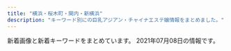 ```yaml
---
title: "横浜・桜木町・関内・新横浜"
description: "キーワード別にの巨乳アジアン・チャイナエステ嬢情報をまとめました。"
---
```


新着画像と新着キーワードをまとめています。
2021年07月08日の情報です。

<DmmAffiliateIns />
<KeywordTable
  shops={
    [
    {
        "station": "JR\u4e2d\u5c71\u99c5\u5317\u53e3",
        "name": "\u82b1\u306e\u5929\u4f7f",
        "url": "http://viyuiop.xyz/",
        "img_links": [
            "http://viyuiop.xyz/uploads/210506/1-210506091Q9491.jpg",
            "http://viyuiop.xyz/static/picture/foot.png",
            "http://viyuiop.xyz/static/picture/ttl_staff.png",
            "http://viyuiop.xyz/static/picture/topimg1.jpg",
            "http://viyuiop.xyz/static/picture/topimg2.jpg",
            "http://viyuiop.xyz/uploads/210430/1-2104301KKM53.jpg",
            "http://viyuiop.xyz/uploads/210517/1-21051G23ZJc.jpg",
            "http://viyuiop.xyz/uploads/210430/1-21043015301GC.jpg",
            "http://viyuiop.xyz/static/picture/campaign_ani.jpg",
            "http://viyuiop.xyz/uploads/210512/1-210512124613W6.jpg",
            "http://viyuiop.xyz/uploads/210430/1-2104301531225L.jpg",
            "http://viyuiop.xyz/static/picture/head.jpg",
            "http://viyuiop.xyz/uploads/210430/1-210430153051255.jpg",
            "http://viyuiop.xyz/uploads/210608/1-21060Q00033942.jpg"
        ],
        "keywords": {}
    },
    {
        "keywords": {
            "88": 2,
            "90": 1,
            "F": 1,
            "\u30bb\u30af\u30b7\u30fc": 1
        },
        "img_links": [
            "http://relax-es.com/images/rec.jpg",
            "http://relax-es.com/images/toppic2sp.jpg",
            "http://relax-es.com/scdl/staff/10123.jpg",
            "http://relax-es.com/scdl/staff/10142.jpg",
            "http://relax-es.com/images/line.jpg",
            "http://relax-es.com/scdl/staff/10121.jpg",
            "http://relax-es.com/scdl/staff/10122.jpg",
            "http://relax-es.com/scdl/staff/10033.jpg",
            "http://relax-es.com/scdl/staff/10143.jpg",
            "http://relax-es.com/images/sptel.png",
            "http://relax-es.com/scdl/staff/10031.jpg",
            "http://relax-es.com/scdl/staff/10141.jpg",
            "http://relax-es.com/scdl/staff/10032.jpg",
            "http://relax-es.com/scdl/staff/10034.jpg",
            "http://relax-es.com/images/spscdl.png",
            "http://relax-es.com/images/sptod.png",
            "http://relax-es.com/images/toppic2.jpg",
            "http://relax-es.com/scdl/staff/10131.jpg"
        ],
        "name": "\u30a2\u30ed\u30de\u30fc\u30b8\u30e5",
        "url": "http://relax-es.com/",
        "station": "JR\u6771\u795e\u5948\u5ddd\u99c5\u897f\u53e3"
    },
    {
        "keywords": {
            "86": 6,
            "83": 6,
            "85": 6,
            "87": 6,
            "D": 24
        },
        "img_links": [
            "http://morien.este.work/2/uploadimg/1594704743.jpg",
            "http://morien.este.work/2/uploadimg/1613996342.jpg",
            "http://morien.este.work/2/uploadimg/1577672563.jpg",
            "http://morien.este.work/2/uploadimg/1574764277.jpg",
            "http://morien.este.work/mens-esthe.png",
            "http://morien.este.work/top.jpg"
        ],
        "name": "\u68ee\u82d1",
        "url": "http://morien.este.work/",
        "station": "\u53cd\u753a\u99c5"
    },
    {
        "img_links": [
            "http://relax-massage.blue/images/staff_s.png",
            "http://relax-massage.blue/images/cg02.jpg",
            "http://relax-massage.blue/images/r4.jpg",
            "http://relax-massage.blue/images/cg06.jpg",
            "http://relax-massage.blue/images/cg09.jpg",
            "http://relax-massage.blue/images/r3.jpg",
            "http://relax-massage.blue/images/cg05.jpg",
            "http://relax-massage.blue/images/top.png",
            "http://relax-massage.blue/images/news.png",
            "http://relax-massage.blue/images/cg03.jpg",
            "http://relax-massage.blue/images/cg10.jpg",
            "http://relax-massage.blue/images/cg01.jpg",
            "http://relax-massage.blue/images/cg08.jpg",
            "http://relax-massage.blue/images/r1.jpg",
            "http://relax-massage.blue/images/evetop.png",
            "http://relax-massage.blue/images/r2.jpg",
            "http://relax-massage.blue/images/cg07.jpg",
            "http://relax-massage.blue/images/kan.jpg"
        ],
        "name": "NaNa \uff5e\u30ca\u30ca\uff5e",
        "url": "http://relax-massage.blue/",
        "station": "\u95a2\u5185\u99c5\u5317\u53e3",
        "keywords": {
            "86": 18,
            "D": 9,
            "C": 3,
            "E": 6
        }
    },
    {
        "station": "JR\u6771\u795e\u5948\u5ddd\u99c5\u897f\u53e3",
        "img_links": [
            "http://sivertsa.xyz/uploads/210602/1-210602123303336.jpg",
            "http://sivertsa.xyz/templets/default/picture/rec1.png",
            "http://sivertsa.xyz/uploads/210602/1-210602123233414.jpg",
            "http://sivertsa.xyz/templets/default/picture/tt.jpg",
            "http://sivertsa.xyz/uploads/allimg/180731/1-1PI1145244194.jpg",
            "http://sivertsa.xyz/templets/default/picture/int1.png",
            "http://sivertsa.xyz/uploads/180731/1-1PI1144544558.jpg",
            "http://sivertsa.xyz/uploads/210602/1-21060212340RA.jpg",
            "http://sivertsa.xyz/uploads/190906/1-1ZZ613114IH.png",
            "http://sivertsa.xyz/templets/default/picture/head.jpg",
            "http://sivertsa.xyz/uploads/210602/1-210602123505106.jpg",
            "http://sivertsa.xyz/uploads/210602/1-210602123324540.jpg",
            "http://sivertsa.xyz/uploads/210602/1-21060212334WE.jpg",
            "http://sivertsa.xyz/uploads/210602/1-21060212344HH.jpg",
            "http://sivertsa.xyz/templets/default/picture/interior_t.jpg",
            "http://sivertsa.xyz/templets/default/picture/news.jpg",
            "http://sivertsa.xyz/uploads/190906/1-1ZZ6130R3594.jpg",
            "http://sivertsa.xyz/uploads/allimg/180801/1-1PP1091925J2.jpg",
            "http://sivertsa.xyz/uploads/210602/1-21060212342J02.jpg",
            "http://sivertsa.xyz/templets/default/picture/staff_t.jpg"
        ],
        "name": "\u96c5\u7f8e",
        "keywords": {
            "85": 9,
            "87": 9,
            "D": 27,
            "\u80f8": 8,
            "86": 9
        },
        "url": "http://sivertsa.xyz/"
    },
    {
        "url": "http://smile.esjp.xyz/",
        "station": "JR\u95a2\u5185\u99c5\u5317\u53e3",
        "name": "\u30b9\u30de\u30a4\u30eb",
        "keywords": {},
        "img_links": [
            "http://smile.esjp.xyz/images/system/sys01.jpg",
            "http://smile.esjp.xyz/images/room/photo03.jpg",
            "http://smile.esjp.xyz/images/staff_mitashi.jpg",
            "http://smile.esjp.xyz/girl/8.jpg",
            "http://smile.esjp.xyz/images/system/sys02.jpg",
            "http://smile.esjp.xyz/girl/7.jpg",
            "http://smile.esjp.xyz/images/top_flash_01.jpg",
            "http://smile.esjp.xyz/images/room/photo04.jpg",
            "http://smile.esjp.xyz/images/info.jpg",
            "http://smile.esjp.xyz/images/room/photo01.jpg",
            "http://smile.esjp.xyz/images/room/photo02.jpg",
            "http://smile.esjp.xyz/girl/6.jpg"
        ]
    },
    {
        "keywords": {
            "C": 6,
            "D": 3,
            "E": 12
        },
        "station": "\u4f0a\u52e2\u4f50\u6728\u9577\u8005\u753a\u99c56B\u51fa\u53e3",
        "name": "\u85ab",
        "url": "https://kaoru-relax.biz/",
        "img_links": [
            "https://kaoru-relax.biz/wp-content/themes/este/img/top-img01a.png",
            "https://kaoru-relax.biz/wp-content/themes/este/img/3.jpg",
            "https://kaoru-relax.biz/wp-content/themes/este/img/top-img02.png",
            "https://kaoru-relax.biz/wp-content/uploads/2021/07/8976512kaoru.jpg",
            "https://kaoru-relax.biz/wp-content/themes/este/img/tel_header.png",
            "https://kaoru-relax.biz/wp-content/themes/este/img/tel_footer.png",
            "https://kaoru-relax.biz/wp-content/uploads/2021/07/3456789kaoru.jpg",
            "https://kaoru-relax.biz/wp-content/uploads/2021/07/1234567kaoru.jpg",
            "https://kaoru-relax.biz/wp-content/themes/este/img/4.jpg",
            "https://kaoru-relax.biz/wp-content/uploads/2021/07/34567789kaoru.jpg",
            "https://kaoru-relax.biz/wp-content/themes/este/img/2.jpg",
            "https://kaoru-relax.biz/wp-content/themes/este/img/top-img01b.png",
            "https://kaoru-relax.biz/wp-content/themes/este/img/call.png",
            "https://kaoru-relax.biz/wp-content/themes/este/img/1.jpg"
        ]
    },
    {
        "keywords": {
            "85": 6,
            "84": 3,
            "83": 3,
            "86": 6
        },
        "url": "http://pink.msa.jp/",
        "station": "JR\u95a2\u5185\u99c5\u5357\u53e3",
        "name": "\u30d4\u30f3\u30af",
        "img_links": [
            "http://pink.msa.jp/images/staff_06.jpg",
            "http://pink.msa.jp/images/ser2.jpg",
            "http://pink.msa.jp/images/top1.jpg",
            "http://pink.msa.jp/images/staff_bj4.png",
            "http://pink.msa.jp/layer/images/top/top_06.jpg",
            "http://pink.msa.jp/images/ser4.jpg",
            "http://pink.msa.jp/layer/images/top/top_02.jpg",
            "http://pink.msa.jp/images/staff_01.jpg",
            "http://pink.msa.jp/images/top2.jpg",
            "http://pink.msa.jp/images/1.jpg",
            "http://pink.msa.jp/layer/images/top/top_01.jpg",
            "http://pink.msa.jp/images/staff_04.jpg",
            "http://pink.msa.jp/layer/images/top/top_04.jpg",
            "http://pink.msa.jp/images/info.png",
            "http://pink.msa.jp/images/staff_08.jpg",
            "http://pink.msa.jp/layer/images/top.jpg",
            "http://pink.msa.jp/images/staff_09b.jpg",
            "http://pink.msa.jp/layer/images/top/top_05.jpg",
            "http://pink.msa.jp/images/staff_bj1.png",
            "http://pink.msa.jp/layer/images/top/top_03.jpg",
            "http://pink.msa.jp/images/ser3.jpg",
            "http://pink.msa.jp/images/staff_07.jpg",
            "http://pink.msa.jp/images/s_service.png",
            "http://pink.msa.jp/images/s_info.png",
            "http://pink.msa.jp/layer/images/top/top_08.png",
            "http://pink.msa.jp/images/wenzi-staff.png",
            "http://pink.msa.jp/images/ser1.jpg",
            "http://pink.msa.jp/images/staff_09a.jpg"
        ]
    },
    {
        "station": "JR\u6a2a\u6d5c\u99c5\u76f8\u9244\u53e3",
        "name": "\u30ab\u30e9\u30d5\u30eb\u30ea\u30be\u30fc\u30c8",
        "url": "https://color.uouono.com/",
        "img_links": [],
        "keywords": {}
    },
    {
        "name": "\u30b3\u30b3\u30ca\u30c3\u30c4",
        "keywords": {},
        "url": "http://re-lax.work/",
        "img_links": [
            "http://re-lax.work/images/sys3.jpg",
            "http://re-lax.work/images/menu/interior.png",
            "http://re-lax.work/images/tg.jpg",
            "http://re-lax.work/images/menu/top.png",
            "http://re-lax.work/img/haruka1.jpg",
            "http://re-lax.work/img/rara1.jpg",
            "http://re-lax.work/images/tel.png",
            "http://re-lax.work/images/up.jpg",
            "http://re-lax.work/images/rec.jpg",
            "http://re-lax.work/images/sys2.jpg",
            "http://re-lax.work/images/menu/staff.png",
            "http://re-lax.work/staff/rara.jpg",
            "http://re-lax.work/staff/yuki.jpg",
            "http://re-lax.work/images/int2.jpg",
            "http://re-lax.work/img/yuki1.jpg",
            "http://re-lax.work/images/news.jpg",
            "http://re-lax.work/images/sys1.jpg",
            "http://re-lax.work/images/interior_t.jpg",
            "http://re-lax.work/images/staff_t.jpg",
            "http://re-lax.work/images/int1.jpg",
            "http://re-lax.work/staff/haruka.jpg",
            "http://re-lax.work/images/time.jpg"
        ],
        "station": "JR\u95a2\u5185\u99c5\u5317\u53e3"
    },
    {
        "name": "ViVian",
        "url": "http://koukoku.xyz/vivian/",
        "station": "JR\u65b0\u6a2a\u6d5c\u99c5\u5317\u53e3",
        "img_links": [
            "http://koukoku.xyz/vivian/css/01.jpg",
            "http://koukoku.xyz/vivian/css/staff/staff02.jpg",
            "http://koukoku.xyz/vivian/css/staff/staff03.jpg",
            "http://koukoku.xyz/vivian/css/top02.jpg",
            "http://koukoku.xyz/vivian/css/top04.jpg",
            "http://koukoku.xyz/vivian/css/m-head.jpg",
            "http://koukoku.xyz/vivian/css/top03.jpg",
            "http://koukoku.xyz/vivian/images/call.png",
            "http://koukoku.xyz/vivian/css/top05.jpg",
            "http://koukoku.xyz/vivian/css/staff/staff01.jpg"
        ],
        "keywords": {
            "88": 2,
            "F": 2,
            "E": 4,
            "90": 4
        }
    },
    {
        "url": "https://dear.xyz.mn/",
        "keywords": {
            "87": 18,
            "C": 49,
            "85": 6,
            "D": 48,
            "86": 54
        },
        "img_links": [
            "https://dear.xyz.mn/photos/sites/33/2020/10/2020102915581219.jpeg",
            "https://dear.xyz.mn/photos/sites/33/2020/11/2020111223000369.jpeg",
            "https://dear.xyz.mn/photos/sites/33/2021/07/2021070609141863.jpeg",
            "https://dear.xyz.mn/images/ac06.jpg",
            "https://dear.xyz.mn/images/top.png",
            "https://dear.xyz.mn/images/ac02.jpg",
            "https://dear.xyz.mn/photos/sites/33/2021/05/2021051320370822.jpeg",
            "https://dear.xyz.mn/photos/sites/33/2021/07/2021070609443073.jpeg",
            "https://dear.xyz.mn/images/ac01.jpg",
            "https://dear.xyz.mn/photos/sites/33/2021/01/2021011914494134.jpeg",
            "https://dear.xyz.mn/images/ac05.jpg",
            "https://dear.xyz.mn/images/ac04.jpg",
            "https://dear.xyz.mn/photos/sites/33/2021/06/2021061308493784.jpeg",
            "https://dear.xyz.mn/photos/sites/33/2020/12/2020122818210498.jpeg",
            "https://dear.xyz.mn/photos/sites/33/2020/12/2020120212565938.jpeg",
            "https://dear.xyz.mn/photos/sites/33/2021/02/2021022614331675.jpeg",
            "https://dear.xyz.mn/photos/sites/33/2020/11/2020110413285923.jpeg",
            "https://dear.xyz.mn/photos/sites/33/2021/03/2021032514544543.jpeg",
            "https://dear.xyz.mn/images/sp_top.jpg",
            "https://dear.xyz.mn/photos/sites/33/2021/04/2021042616185888.jpeg"
        ],
        "name": "Dear",
        "station": "JR\u95a2\u5185\u99c5\u5317\u53e3"
    },
    {
        "img_links": [],
        "name": "\u8056\u697d\u5712",
        "station": "JR\u95a2\u5185\u99c5\u5357\u53e3",
        "url": "http://seirakuen.est.cm/",
        "keywords": {}
    },
    {
        "keywords": {
            "C": 11,
            "D": 3,
            "84": 1,
            "85": 2,
            "86": 1
        },
        "img_links": [
            "http://sh-riraku31.xyz/uploads/201005/1-2010051J55CA.jpg",
            "http://sh-riraku31.xyz/uploads/201005/1-20100516201cK.jpg",
            "http://sh-riraku31.xyz/uploads/allimg/180703/1-1PF3111J3201.png",
            "http://sh-riraku31.xyz/templets/default/picture/girl-z2.jpg",
            "http://sh-riraku31.xyz/templets/default/picture/top.jpg",
            "http://sh-riraku31.xyz/templets/default/picture/s_news.jpg",
            "http://sh-riraku31.xyz/uploads/201005/1-201005162101U5.jpg",
            "http://sh-riraku31.xyz/uploads/allimg/180629/1-1P629115504250.png",
            "http://sh-riraku31.xyz/uploads/201005/1-201005162010396.jpg",
            "http://sh-riraku31.xyz/uploads/201005/1-201005162052635.jpg",
            "http://sh-riraku31.xyz/templets/default/picture/top1.jpg",
            "http://sh-riraku31.xyz/uploads/201005/1-201005162114248.jpg",
            "http://sh-riraku31.xyz/templets/default/picture/staff01.jpg",
            "http://sh-riraku31.xyz/uploads/201005/1-2010051J6062Y.jpg",
            "http://sh-riraku31.xyz/uploads/201005/1-2010051621224F.jpg",
            "http://sh-riraku31.xyz/templets/default/picture/girl-z1.jpg"
        ],
        "url": "http://sh-riraku31.xyz/",
        "name": "\u30c1\u30a7\u30ea\u30fc",
        "station": "JR\u6a2a\u6d5c\u99c5\u5317\u897f\u53e3"
    },
    {
        "img_links": [
            "https://kannai-mensesthe.com/button/blog.png",
            "https://kannai-mensesthe.com/staff/risa-l1.jpg",
            "https://kannai-mensesthe.com/2019/12/03/risa-s1.jpg",
            "https://kannai-mensesthe.com/staff/ayumi-l1.jpg",
            "https://kannai-mensesthe.com/room/esthe2.jpg",
            "https://hamamatsucho-esthe.work/icon/facebook.png",
            "https://kannai-mensesthe.com/staff/ayumi-s1.jpg",
            "https://kannai-mensesthe.com/room/esthe1.jpg",
            "https://kannai-mensesthe.com/room/4-l.jpg",
            "https://kannai-mensesthe.com/room/1-s.jpg",
            "https://kannai-mensesthe.com/room/3-s.jpg",
            "https://kannai-mensesthe.com/room/3-l.jpg",
            "https://kannai-mensesthe.com/room/2-l.jpg",
            "https://hamamatsucho-esthe.work/icon/line.png",
            "https://kannai-mensesthe.com/icon/google_plus.png",
            "https://kannai-mensesthe.com/staff/momo-s1.jpg",
            "https://kannai-mensesthe.com/room/4-s.jpg",
            "https://kannai-mensesthe.com/icon/facebook.png",
            "https://kannai-mensesthe.com/staff/sachi-s1.jpg",
            "https://kannai-mensesthe.com/images/main-sp.jpg",
            "https://kannai-mensesthe.com/images/clear.png",
            "https://kannai-mensesthe.com//images/footer-r.png",
            "https://kannai-mensesthe.com/staff/risa-s1.jpg",
            "https://hamamatsucho-esthe.work/icon/twitter.png",
            "https://kannai-mensesthe.com/icon/line.png",
            "https://kannai-mensesthe.com/images/main1.jpg",
            "https://kannai-mensesthe.com/button/home.png",
            "https://kannai-mensesthe.com/staff/sachi-l1.jpg",
            "https://kannai-mensesthe.com/room/1-l.jpg",
            "https://kannai-mensesthe.com/room/esthe3.jpg",
            "https://kannai-mensesthe.com/staff/momo-l1.jpg",
            "https://kannai-mensesthe.com/images/footer-l.png",
            "https://kannai-mensesthe.com/images/flower.png",
            "http://kannai-mensesthe.com/images/flower.png",
            "https://kannai-mensesthe.com/icon/twitter.png",
            "https://kannai-mensesthe.com/room/2-s.jpg",
            "https://kannai-mensesthe.com/button/staff.png",
            "https://hamamatsucho-esthe.work/icon/google_plus.png",
            "https://kannai-mensesthe.com/2019/11/10/1.jpg"
        ],
        "url": "http://kannai-mensesthe.com/",
        "name": "Olive",
        "keywords": {
            "88": 5,
            "90": 15
        },
        "station": "JR\u95a2\u5185\u99c5"
    },
    {
        "url": "http://es-koibito.work/",
        "name": "\u512a\u59ff\uff5e\u3086\u3046\u3057\u3044\uff5e",
        "img_links": [
            "http://es-koibito.work/_src/57022286/s1.jpg",
            "http://es-koibito.work/_src/57022376/newsbk.jpg",
            "http://es-koibito.work/_src/57022334/sign.png",
            "http://es-koibito.work/_src/57022458/c8a63d4687e051459fccd1dedb27fa23.jpg",
            "http://es-koibito.work/_src/57022467/wechatimg1342.jpg",
            "http://es-koibito.work/_src/57022357/staffgallery.png",
            "http://es-koibito.work/_src/57022326/call2.png",
            "http://es-koibito.work/_src/57022359/20210610_192755.jpg",
            "http://es-koibito.work/_src/57065419/unknown.png",
            "http://es-koibito.work/_src/57022464/wechatimg1341.jpg",
            "http://es-koibito.work/_src/57022385/sign.png",
            "http://es-koibito.work/_src/57022289/s1.jpg",
            "http://es-koibito.work/_src/57022471/wechatimg1341.jpg",
            "http://es-koibito.work/_src/57022303/sign.png",
            "http://es-koibito.work/_src/57022461/c8a63d4687e051459fccd1dedb27fa23.jpg",
            "http://es-koibito.work/_src/57022368/sign.png",
            "http://es-koibito.work/_src/57022474/wechatimg1342.jpg",
            "http://es-koibito.work/_src/57065423/card.png",
            "http://es-koibito.work/_src/57022317/navi_07.png",
            "http://es-koibito.work/_src/57022288/s3.jpg",
            "http://es-koibito.work/_src/57065583/unknown.png",
            "http://es-koibito.work/_src/57022290/s2.jpg",
            "http://es-koibito.work/_src/57022302/sign.png",
            "http://es-koibito.work/_src/57022328/cam_20210617153957764.jpg",
            "http://es-koibito.work/_src/57022465/wechatimg1341.jpg",
            "http://es-koibito.work/_src/57022319/navi_09.png",
            "http://es-koibito.work/_src/57022315/navi_05.png",
            "http://es-koibito.work/_src/57022361/20210610_192443.2.jpg",
            "http://es-koibito.work/_src/57022473/wechatimg1342.jpg",
            "http://es-koibito.work/_src/57022342/sign.png",
            "http://es-koibito.work/_src/57022345/sign.png",
            "http://es-koibito.work/_src/57022291/s3.jpg",
            "http://es-koibito.work/_src/57022313/navi_03.png",
            "http://es-koibito.work/_src/57022363/20210610_192530.jpg",
            "http://es-koibito.work/_src/57022388/sign.png",
            "http://es-koibito.work/_src/57022353/sign.png",
            "http://es-koibito.work/_src/57037830/20210610_192624.jpg",
            "http://es-koibito.work/_src/57022329/cam_20210617153957764.jpg",
            "http://es-koibito.work/_src/57022457/c8a63d4687e051459fccd1dedb27fa23.jpg",
            "http://es-koibito.work/_src/57037814/20210610_192545.jpg",
            "http://es-koibito.work/_src/57022459/c8a63d4687e051459fccd1dedb27fa23.jpg",
            "http://es-koibito.work/_src/57022371/sign.png",
            "http://es-koibito.work/_src/57022466/wechatimg1342.jpg",
            "http://es-koibito.work/_src/57022475/wechatimg1342.jpg",
            "http://es-koibito.work/_src/57022331/sign.png",
            "http://es-koibito.work/_src/57022391/re.png",
            "http://es-koibito.work/_src/57022327/cam_20210617153957764.jpg",
            "http://es-koibito.work/_src/57022287/s2.jpg",
            "http://es-koibito.work/_src/57022324/call2.png",
            "http://es-koibito.work/_src/57022470/wechatimg1341.jpg",
            "http://es-koibito.work/_src/57028291/time.png",
            "http://es-koibito.work/_src/57022462/c8a63d4687e051459fccd1dedb27fa23.jpg",
            "http://es-koibito.work/_src/57022468/wechatimg1341.jpg",
            "http://es-koibito.work/_src/57022356/sign.png"
        ],
        "keywords": {},
        "station": "JR\u95a2\u5185\u99c5"
    },
    {
        "name": "\u591c\u82b1\u706b",
        "station": "JR\u4e2d\u5c71\u99c5\u5317\u53e3",
        "keywords": {},
        "url": "http://yohanabi.msa.jp/",
        "img_links": [
            "http://yohanabi.msa.jp/images/top/top_06.jpg",
            "http://yohanabi.msa.jp/images/top/top_04.jpg",
            "http://yohanabi.msa.jp/images/top/top_02.jpg",
            "http://yohanabi.msa.jp/images/page_top.png",
            "http://yohanabi.msa.jp/images/top/top_05.jpg",
            "http://yohanabi.msa.jp/images/top/top_03.jpg",
            "http://yohanabi.msa.jp/images/staff_image/staf_01a.jpg",
            "http://yohanabi.msa.jp/images/top/top_01.jpg",
            "http://yohanabi.msa.jp/images/home/top.jpg",
            "http://yohanabi.msa.jp/images/top/top_08.png"
        ]
    },
    {
        "name": "\u30de\u30a4\u30de\u30ea\u30e4",
        "keywords": {},
        "station": "JR\u65b0\u6a2a\u6d5c\u99c5",
        "url": "http://r-relax.info/",
        "img_links": [
            "http://r-relax.info/images/staff_09.jpg",
            "http://r-relax.info/images/index_01.jpg",
            "http://r-relax.info/images/index_07.jpg",
            "http://r-relax.info/images/sys_09.jpg",
            "http://r-relax.info/images/index_13.jpg",
            "http://r-relax.info/images/index_02.jpg",
            "http://r-relax.info/girl/011.jpg",
            "http://r-relax.info/images/index_17.jpg",
            "http://r-relax.info/girl/09.jpg",
            "http://r-relax.info/images/r02.jpg",
            "http://r-relax.info/images/r03.jpg",
            "http://r-relax.info/images/r01.jpg",
            "http://r-relax.info/images/index_04.jpg",
            "http://r-relax.info/images/r05.jpg",
            "http://r-relax.info/girl/02a.jpg",
            "http://r-relax.info/images/r06.jpg",
            "http://r-relax.info/images/index_05.jpg",
            "http://r-relax.info/girl/05.jpg",
            "http://r-relax.info/images/rec.jpg",
            "http://r-relax.info/images/info_09.jpg",
            "http://r-relax.info/girl/02.jpg",
            "http://r-relax.info/girl/04.jpg",
            "http://r-relax.info/images/index_18.jpg",
            "http://r-relax.info/images/index_03.jpg",
            "http://r-relax.info/images/r04.jpg",
            "http://r-relax.info/images/index_12.jpg",
            "http://r-relax.info/girl/00.jpg",
            "http://r-relax.info/images/index_06.jpg",
            "http://r-relax.info/images/sub_12.jpg",
            "http://r-relax.info/girl/05a.jpg",
            "http://r-relax.info/girl/04a.jpg",
            "http://r-relax.info/girl/011a.jpg",
            "http://r-relax.info/images/rec_09.jpg",
            "http://r-relax.info/images/info.jpg"
        ]
    },
    {
        "url": "http://mensabby.est888.com/",
        "station": "JR\u6771\u795e\u5948\u5ddd\u99c5\u897f\u53e3",
        "name": "\u604b\u5fc3",
        "img_links": [
            "http://mensabby.est888.com/css/staff/staff10.jpg",
            "http://mensabby.est888.com/css/nav/nav-001.png",
            "http://mensabby.est888.com/css/nav/nav-002.png",
            "http://mensabby.est888.com/images/slider1/003.jpg",
            "http://mensabby.est888.com/css/nav/nav-006.png",
            "http://mensabby.est888.com/css/staff/staff001.jpg",
            "http://mensabby.est888.com/css/tel04.png",
            "http://mensabby.est888.com/css/staff/staff10-a.jpg",
            "http://mensabby.est888.com/images/slider1/001.jpg",
            "http://mensabby.est888.com/css/nav/nav-005.png",
            "http://mensabby.est888.com/css/top-0001.png",
            "http://mensabby.est888.com/css/staff/staff0003.jpg",
            "http://mensabby.est888.com/css/staff/staff001-a.jpg",
            "http://mensabby.est888.com/css/nav/nav-004.png",
            "http://mensabby.est888.com/css/staff/staff0005.jpg",
            "http://mensabby.est888.com/css/staff/staff006-a.jpg",
            "http://mensabby.est888.com/css/staff/staff005-a.jpg",
            "http://mensabby.est888.com/css/staff/staff00002.jpg",
            "http://mensabby.est888.com/css/staff/staff0002-a.jpg",
            "http://mensabby.est888.com/css/staff/staff0006.jpg",
            "http://mensabby.est888.com/css/nav/nav-003.png",
            "http://mensabby.est888.com/css/staff/staff003-a.jpg"
        ],
        "keywords": {
            "87": 1,
            "89": 3,
            "D": 5,
            "85": 1,
            "C": 1,
            "90": 1
        }
    },
    {
        "img_links": [
            "http://www.lavender.esjoho.com/sp/images/time.jpg",
            "http://www.lavender.esjoho.com/sp/images/pc.jpg",
            "http://www.lavender.esjoho.com/images/interior_t.png",
            "http://www.lavender.esjoho.com/sp/images/staff_t.jpg",
            "http://www.lavender.esjoho.com/files/029.jpg",
            "http://www.lavender.esjoho.com/sp/images/interior_t.jpg",
            "http://www.lavender.esjoho.com/images/rec1.png",
            "http://www.lavender.esjoho.com/images/sm.jpg",
            "http://www.lavender.esjoho.com/files/045.jpg",
            "http://www.lavender.esjoho.com/images/int2.png",
            "http://www.lavender.esjoho.com/sp/images/tel.jpg",
            "http://www.lavender.esjoho.com/images/staff_t.png",
            "http://www.lavender.esjoho.com/images/news.jpg",
            "http://www.lavender.esjoho.com/sp/images/footer.jpg",
            "http://www.lavender.esjoho.com/sp/menu/top.jpg",
            "http://www.lavender.esjoho.com/images/ta.jpg",
            "http://www.lavender.esjoho.com/images/line.png",
            "http://www.lavender.esjoho.com/files/021.jpg",
            "http://www.lavender.esjoho.com/images/sys2.png",
            "http://www.lavender.esjoho.com/images/concept.jpg",
            "http://www.lavender.esjoho.com/sp/images/news.jpg",
            "http://www.lavender.esjoho.com/images/sys3.png",
            "http://www.lavender.esjoho.com/sp/menu/interior.jpg",
            "http://www.lavender.esjoho.com/images/mobile.jpg",
            "http://www.lavender.esjoho.com/images/link_t.png",
            "http://www.lavender.esjoho.com/files/024.jpg",
            "http://www.lavender.esjoho.com/images/int1.png",
            "http://www.lavender.esjoho.com/files/050.jpg",
            "http://www.lavender.esjoho.com/files/019.jpg",
            "http://www.lavender.esjoho.com/files/051.jpg",
            "http://www.lavender.esjoho.com/sp/images/top.jpg",
            "http://www.lavender.esjoho.com/sp/images/head.jpg",
            "http://www.lavender.esjoho.com/sp/menu/staff.jpg",
            "http://www.lavender.esjoho.com/images/head.jpg",
            "http://www.lavender.esjoho.com/files/035.jpg",
            "http://www.lavender.esjoho.com/sp/images/newsb.jpg",
            "http://www.lavender.esjoho.com/images/rec2.png",
            "http://www.lavender.esjoho.com/sp/images/topgirl.jpg"
        ],
        "station": "JR\u6771\u795e\u5948\u5ddd\u99c5\u897f\u53e3",
        "url": "http://www.lavender.esjoho.com/",
        "keywords": {
            "D": 8,
            "86": 4,
            "87": 4
        },
        "name": "\u7652\u3057\u306e\u5bb6"
    },
    {
        "station": "JR\u5927\u53e3\u99c5\u6771\u53e3",
        "img_links": [
            "http://www.oguti.work/images/ac1.jpg",
            "http://www.oguti.work/images/sys.jpg",
            "http://www.oguti.work/images/1.jpg",
            "http://www.oguti.work/images/interior_t.jpg",
            "http://www.oguti.work/images/4.jpg",
            "http://www.oguti.work/img/kaori1.jpg",
            "http://www.oguti.work/img/miki1.jpg",
            "http://www.oguti.work/staff/miki.jpg",
            "http://www.oguti.work/images/s1.png",
            "http://www.oguti.work/images/head.jpg",
            "http://www.oguti.work/img/miki2.jpg",
            "http://www.oguti.work/images/tg.jpg",
            "http://www.oguti.work/staff/kaori.jpg",
            "http://www.oguti.work/images/rec1.jpg",
            "http://www.oguti.work/images/2.jpg",
            "http://www.oguti.work/images/3.jpg",
            "http://www.oguti.work/images/rec2.jpg",
            "http://www.oguti.work/img/yuna2.jpg",
            "http://www.oguti.work/staff/yuna.jpg",
            "http://www.oguti.work/images/int2.jpg",
            "http://www.oguti.work/img/yuna1.jpg",
            "http://www.oguti.work/images/int1.jpg",
            "http://www.oguti.work/images/staff_t.jpg",
            "http://www.oguti.work/img/rie1.jpg",
            "http://www.oguti.work/images/news.jpg",
            "http://www.oguti.work/staff/rie.jpg"
        ],
        "name": "\u7d50",
        "keywords": {},
        "url": "http://www.oguti.work/"
    },
    {
        "name": "Sunflower\uff5e\u30b5\u30f3\u30d5\u30e9\u30ef\u30fc\uff5e",
        "keywords": {
            "D": 28,
            "\u30bb\u30af\u30b7\u30fc": 1,
            "87": 22,
            "86": 6
        },
        "img_links": [
            "http://www.sunflower-kannai.com/images/head.jpg",
            "http://www.sunflower-kannai.com/files/023-02.jpg",
            "http://www.sunflower-kannai.com/images/news.jpg",
            "http://www.sunflower-kannai.com/files/034.jpg",
            "http://www.sunflower-kannai.com/files/034-02.jpg",
            "http://www.sunflower-kannai.com/files/040.jpg",
            "http://www.sunflower-kannai.com/files/026-02.jpg",
            "http://www.sunflower-kannai.com/files/028-02.jpg",
            "http://www.sunflower-kannai.com/files/014.jpg",
            "http://www.sunflower-kannai.com/images/slider05.jpg",
            "http://www.sunflower-kannai.com/images/int2.jpg",
            "http://www.sunflower-kannai.com/files/011.jpg",
            "http://www.sunflower-kannai.com/files/040-02.jpg",
            "http://www.sunflower-kannai.com/files/014-02.jpg",
            "http://www.sunflower-kannai.com/files/020.jpg",
            "http://www.sunflower-kannai.com/files/022.jpg",
            "http://www.sunflower-kannai.com/images/tre.jpg",
            "http://www.sunflower-kannai.com/images/sys1.jpg",
            "http://www.sunflower-kannai.com/images/staff_t.jpg",
            "http://www.sunflower-kannai.com/images/slider06.jpg",
            "http://www.sunflower-kannai.com/files/028.jpg",
            "http://www.sunflower-kannai.com/images/ac1.jpg",
            "http://www.sunflower-kannai.com/files/033.jpg",
            "http://www.sunflower-kannai.com/files/033-02.jpg",
            "http://www.sunflower-kannai.com/files/006-02.jpg",
            "http://www.sunflower-kannai.com/files/006.jpg",
            "http://www.sunflower-kannai.com/files/020-02.jpg",
            "http://www.sunflower-kannai.com/files/026.jpg",
            "http://www.sunflower-kannai.com/files/011-02.jpg",
            "http://www.sunflower-kannai.com/images/faq_t.jpg",
            "http://www.sunflower-kannai.com/images/int3.jpg",
            "http://www.sunflower-kannai.com/images/int1.jpg",
            "http://www.sunflower-kannai.com/files/003.jpg",
            "http://www.sunflower-kannai.com/files/004-02.jpg",
            "http://www.sunflower-kannai.com/files/004.jpg",
            "http://www.sunflower-kannai.com/images/slider01.jpg",
            "http://www.sunflower-kannai.com/images/slider04.jpg",
            "http://www.sunflower-kannai.com/images/interior_t.jpg",
            "http://www.sunflower-kannai.com/images/staffback.jpg",
            "http://www.sunflower-kannai.com/files/023.jpg",
            "http://www.sunflower-kannai.com/images/slider02.jpg",
            "http://www.sunflower-kannai.com/images/sys3.jpg",
            "http://www.sunflower-kannai.com/images/sys4.jpg",
            "http://www.sunflower-kannai.com/images/slider07.jpg",
            "http://www.sunflower-kannai.com/images/slider08.jpg",
            "http://www.sunflower-kannai.com/images/ta.jpg",
            "http://www.sunflower-kannai.com/files/039.jpg",
            "http://www.sunflower-kannai.com/files/003-02.jpg",
            "http://www.sunflower-kannai.com/files/022-02.jpg",
            "http://www.sunflower-kannai.com/images/slider09.jpg",
            "http://www.sunflower-kannai.com/images/slider03.jpg",
            "http://www.sunflower-kannai.com/files/039-02.jpg",
            "http://www.sunflower-kannai.com/images/sys2.jpg",
            "http://www.sunflower-kannai.com/images/info.jpg",
            "http://www.sunflower-kannai.com/images/faq.jpg"
        ],
        "station": "JR\u95a2\u5185\u99c5\u5317\u53e3",
        "url": "http://www.sunflower-kannai.com/"
    },
    {
        "img_links": [
            "http://www.yoshindo.es-relax.info/images/info2.jpg",
            "http://www.yoshindo.es-relax.info/images/info1.jpg",
            "http://www.yoshindo.es-relax.info/images/info6.jpg",
            "http://www.yoshindo.es-relax.info/images/yuna1.jpg",
            "http://www.yoshindo.es-relax.info/images/arisu1.jpg",
            "http://www.yoshindo.es-relax.info/images/topinfo.png",
            "http://www.yoshindo.es-relax.info/images/topnews.png",
            "http://www.yoshindo.es-relax.info/images/info4.jpg",
            "http://www.yoshindo.es-relax.info/images/sayuri1.jpg",
            "http://www.yoshindo.es-relax.info/images/sidebar-credit.png",
            "http://www.yoshindo.es-relax.info/images/yui1.jpg",
            "http://www.yoshindo.es-relax.info/images/topbar.png",
            "http://www.yoshindo.es-relax.info/images/info5.jpg",
            "http://www.yoshindo.es-relax.info/images/yuki1.jpg",
            "http://www.yoshindo.es-relax.info/images/top-kpbar.png",
            "http://www.yoshindo.es-relax.info/images/youko1.jpg",
            "http://www.yoshindo.es-relax.info/images/info3.jpg"
        ],
        "name": "\u990a\u5fc3\u5802",
        "url": "http://www.yoshindo.es-relax.info/",
        "keywords": {},
        "station": "\u53cd\u753a\u99c5"
    },
    {
        "img_links": [
            "http://hizaishi.xyz/webstyle/sp_ico02.png",
            "http://hizaishi.xyz/webstyle/sp_ico05.png",
            "http://hizaishi.xyz/webstyle/sp_ico06.png",
            "http://hizaishi.xyz/webstyle/sp_ico01.png",
            "http://hizaishi.xyz/webstyle/end.png",
            "http://hizaishi.xyz/uploads/allimg/210128/1-21012Q63AN54.jpg",
            "http://hizaishi.xyz/uploads/allimg/210611/1-210611101103J2.jpg",
            "http://hizaishi.xyz/uploads/allimg/210128/1-21012Q63642E1.jpg",
            "http://hizaishi.xyz/uploads/210616/1-210616123U3c5.jpg",
            "http://hizaishi.xyz/uploads/allimg/210128/1-21012Q63FW16.jpg",
            "http://hizaishi.xyz/uploads/allimg/210128/1-21012Q63611Z2.jpg",
            "http://hizaishi.xyz/uploads/allimg/210129/1-210129130411.jpg",
            "http://hizaishi.xyz/uploads/210602/1-210602192914239.jpg",
            "http://hizaishi.xyz/webstyle/info.jpg",
            "http://hizaishi.xyz/webstyle/sp_header.png",
            "http://hizaishi.xyz/uploads/210602/1-21060219200E12.jpg",
            "http://hizaishi.xyz/webstyle/sp_ico04.png",
            "http://hizaishi.xyz/uploads/210602/1-2106021915591P.jpg",
            "http://hizaishi.xyz/webstyle/sp_ico03.png",
            "http://hizaishi.xyz/uploads/210616/1-210616124013D9.jpg",
            "http://hizaishi.xyz/uploads/allimg/210129/1-210129125252.jpg"
        ],
        "station": "JR\u4e2d\u5c71\u99c5\u5317\u53e3",
        "keywords": {
            "C": 10,
            "88": 2,
            "86": 1,
            "D": 4
        },
        "name": "\u82b1\u871c",
        "url": "http://hizaishi.xyz/"
    },
    {
        "keywords": {
            "E": 1,
            "85": 1,
            "88": 1,
            "86": 3,
            "96": 1,
            "D": 1,
            "C": 3,
            "99": 1
        },
        "img_links": [
            "http://babyheart.info/staffPhoto/b20210506144322.jpg",
            "http://babyheart.info/staffPhoto/b20201113143406.jpg",
            "http://babyheart.info/staffPhoto/b20201102210807.jpg",
            "http://babyheart.info/staffPhoto/s20210504141830.jpg",
            "http://babyheart.info/staffPhoto/s20201113143808.jpg",
            "http://babyheart.info/staffPhoto/s20210503161428.jpg",
            "http://babyheart.info/images/slider1/02.jpg",
            "http://babyheart.info/staffPhoto/b20201102165737.jpg",
            "http://babyheart.info/staffPhoto/s20210209231643.jpg",
            "http://babyheart.info/staffPhoto/b20210209231643.jpg",
            "http://babyheart.info/uploadfiles/Image/campaignBabyheartInfo.jpg",
            "http://babyheart.info/staffPhoto/s20210506144322.jpg",
            "http://babyheart.info/staffPhoto/s20201102210807.jpg",
            "http://babyheart.info/images/slider1/03.jpg",
            "http://babyheart.info/js/sliderLine/slide_prev.png",
            "http://babyheart.info/images/returnBtn.png",
            "http://babyheart.info/staffPhoto/s20201102165737.jpg",
            "http://babyheart.info/staffPhoto/b20210504141830.jpg",
            "http://babyheart.info/js/sliderLine/slide_next.png",
            "http://babyheart.info/images/mobile.jpg",
            "http://babyheart.info/staffPhoto/b20201102132433.jpg",
            "http://babyheart.info/staffPhoto/s20201113143406.jpg",
            "http://babyheart.info/staffPhoto/s20201102132433.jpg",
            "http://babyheart.info/images/gallery1.jpg",
            "http://babyheart.info/staffPhoto/b20210503161428.jpg",
            "http://babyheart.info/staffPhoto/b20201113143808.jpg"
        ],
        "url": "http://babyheart.info/",
        "name": "\u96c5 Spa",
        "station": "JR\u95a2\u5185\u99c5\u5357\u53e3"
    },
    {
        "station": "JR\u6771\u795e\u5948\u5ddd\u99c5",
        "name": "\u697d\u3005\u30f4\u30a3\u30fc\u30ca\u30b9",
        "img_links": [
            "http://www.rakuraku-venus.xyz/images/index-kai_03.jpg",
            "http://www.rakuraku-venus.xyz/images/shop/h3.jpg",
            "http://www.rakuraku-venus.xyz/images/staff/11/yumi2.jpg",
            "http://www.rakuraku-venus.xyz/images/nav/lanmu-sys.jpg",
            "http://www.rakuraku-venus.xyz/images/light_img.jpg",
            "http://www.rakuraku-venus.xyz/images/shop/h4.jpg",
            "http://www.rakuraku-venus.xyz/images/staff/11/Aki.png",
            "http://www.rakuraku-venus.xyz/images/shop/h2.jpg",
            "http://www.rakuraku-venus.xyz/images/index-kai_07.jpg",
            "http://www.rakuraku-venus.xyz/images/index-kai_08.jpg",
            "http://www.rakuraku-venus.xyz/images/index-kai_13a.jpg",
            "http://www.rakuraku-venus.xyz/images/staff/11/ai.jpg",
            "http://www.rakuraku-venus.xyz/images/index-kai_16.jpg",
            "http://www.rakuraku-venus.xyz/images/index-kai_13.jpg",
            "http://www.rakuraku-venus.xyz/images/lan-t/images/lan-t_01.jpg",
            "http://www.rakuraku-venus.xyz/images/staff/11/minami2.jpg",
            "http://www.rakuraku-venus.xyz/images/staff/10/1.jpg",
            "http://www.rakuraku-venus.xyz/images/staff/11/misaki.jpg",
            "http://www.rakuraku-venus.xyz/images/nav/lanmu-staff.jpg",
            "http://www.rakuraku-venus.xyz/images/nav/lanmu-acc.jpg",
            "http://www.rakuraku-venus.xyz/images/nav/lanmu-job.jpg",
            "http://www.rakuraku-venus.xyz/images/index-f.jpg",
            "http://www.rakuraku-venus.xyz/images/shop/r1.jpg",
            "http://www.rakuraku-venus.xyz/psd/off.jpg",
            "http://www.rakuraku-venus.xyz/images/index-kai_05.jpg"
        ],
        "keywords": {},
        "url": "http://www.rakuraku-venus.xyz/"
    },
    {
        "img_links": [
            "http://est-hanamizuki.com/images/m2.jpg",
            "http://est-hanamizuki.com/images/m4.jpg",
            "http://est-hanamizuki.com/images/mobile.jpg",
            "http://est-hanamizuki.com/images/r111.jpg",
            "http://est-hanamizuki.com/images/g22.jpg",
            "http://est-hanamizuki.com/images/g13.jpg",
            "http://est-hanamizuki.com/images/g1.jpg",
            "http://est-hanamizuki.com/images/g23.jpg",
            "http://est-hanamizuki.com/images/11.png",
            "http://est-hanamizuki.com/images/zi_staff.png",
            "http://est-hanamizuki.com/images/g3.jpg",
            "http://est-hanamizuki.com/images/m3.jpg",
            "http://est-hanamizuki.com/images/news1.png",
            "http://est-hanamizuki.com/images/info.png",
            "http://est-hanamizuki.com/images/g32.jpg",
            "http://est-hanamizuki.com/images/g12.jpg",
            "http://est-hanamizuki.com/images/m1.jpg",
            "http://est-hanamizuki.com/images/head.jpg",
            "http://est-hanamizuki.com/images/erika2.jpg",
            "http://est-hanamizuki.com/images/erika.jpg",
            "http://est-hanamizuki.com/images/g33.jpg",
            "http://est-hanamizuki.com/images/g2.jpg"
        ],
        "station": "JR\u6771\u795e\u5948\u5ddd\u99c5\u897f\u53e3",
        "keywords": {},
        "url": "http://est-hanamizuki.com/",
        "name": "\u82b1\u6c34\u6728"
    },
    {
        "img_links": [
            "http://yuga.estx.net/images/main_08.jpg",
            "http://yuga.estx.net/staff/4/1.jpg",
            "http://yuga.estx.net/images/main_15.jpg",
            "http://yuga.estx.net/images/main_14.jpg",
            "http://yuga.estx.net/staff/3/1.jpg",
            "http://yuga.estx.net/staff/1/1.jpg",
            "http://yuga.estx.net/images/main_09.jpg",
            "http://yuga.estx.net/images/main_16.jpg",
            "http://yuga.estx.net/images/main_13.jpg",
            "http://yuga.estx.net/images/main_03.jpg",
            "http://yuga.estx.net/images/main_06.jpg",
            "http://yuga.estx.net/images/info_12.jpg",
            "http://yuga.estx.net/images/main_05.jpg",
            "http://yuga.estx.net/images/staff_16.jpg",
            "http://yuga.estx.net/images/noimage.jpg",
            "http://yuga.estx.net/images/main_12.jpg",
            "http://yuga.estx.net/images/staff_12.jpg",
            "http://yuga.estx.net/images/main_07.jpg",
            "http://yuga.estx.net/images/main_10.jpg",
            "http://yuga.estx.net/staff/2/1.jpg",
            "http://yuga.estx.net/images/main_19.jpg",
            "http://yuga.estx.net/images/main_11.jpg"
        ],
        "station": "JR\u4e2d\u5c71\u99c5",
        "keywords": {},
        "url": "http://yuga.estx.net/",
        "name": "\u512a\u96c5\uff5e\u3086\u3046\u304c\uff5e"
    },
    {
        "name": "\u60a0\u697d",
        "station": "\u65b0\u6a2a\u6d5c\u99c58\u756a\u53e3",
        "url": "http://www.awaspa-est.net/",
        "img_links": [
            "http://www.awaspa-est.net/images/aya.jpg",
            "http://www.awaspa-est.net/images/miki.jpg",
            "http://www.awaspa-est.net/images/riri.jpg",
            "http://www.awaspa-est.net/images/staff6.jpg",
            "http://www.awaspa-est.net/images/girl.jpg",
            "http://www.awaspa-est.net/images/aki.jpg",
            "http://www.awaspa-est.net/images/sizuka.jpg",
            "http://www.awaspa-est.net/images/left1.png"
        ],
        "keywords": {
            "85": 2,
            "86": 3
        }
    },
    {
        "station": "JR\u6771\u795e\u5948\u5ddd\u99c5\u6771\u53e3",
        "url": "http://www.shoujo.estjpn.com/",
        "name": "\u5c11\u5973\u5b66\u5712",
        "img_links": [
            "http://www.shoujo.estjpn.com/img/header_info.png",
            "http://www.shoujo.estjpn.com/img/i_tel.png",
            "http://www.shoujo.estjpn.com/files/001.jpg",
            "http://www.shoujo.estjpn.com/img/bn_howto.jpg",
            "http://www.shoujo.estjpn.com/files/008.jpg",
            "http://www.shoujo.estjpn.com/photo_news/upimg/7466660d1a43bebc24_0.jpg",
            "http://www.shoujo.estjpn.com/img/int1.jpg",
            "http://www.shoujo.estjpn.com/img/int3_sp.jpg",
            "http://www.shoujo.estjpn.com/files/004.jpg",
            "http://www.shoujo.estjpn.com/img/int2.jpg",
            "http://www.shoujo.estjpn.com/img/bn_contact_sp.jpg",
            "http://www.shoujo.estjpn.com/photo_news/upimg/6262360dd811573945_0.jpg",
            "http://www.shoujo.estjpn.com/img/int1_sp.jpg",
            "http://www.shoujo.estjpn.com/img/int3.jpg",
            "http://www.shoujo.estjpn.com/img/concept.jpg",
            "http://www.shoujo.estjpn.com/img/concept_sp.jpg",
            "http://www.shoujo.estjpn.com/files/007.jpg",
            "http://www.shoujo.estjpn.com/img/bn_contact.jpg",
            "http://www.shoujo.estjpn.com/photo_news/upimg/9275760e287adddfab_0.jpg",
            "http://www.shoujo.estjpn.com/img/int2_sp.jpg",
            "http://www.shoujo.estjpn.com/files/002.jpg",
            "http://www.shoujo.estjpn.com/files/003.jpg",
            "http://www.shoujo.estjpn.com/img/bn_howto_sp.jpg",
            "http://www.shoujo.estjpn.com/files/005.jpg"
        ],
        "keywords": {
            "D": 28,
            "86": 4,
            "C": 16,
            "87": 24
        }
    },
    {
        "img_links": [
            "http://www.playa.work/images/4.jpg",
            "http://www.playa.work/images/int1.png",
            "http://www.playa.work/images/3.jpg",
            "http://www.playa.work/images/mobile.jpg",
            "http://www.playa.work/images/head.jpg",
            "http://www.playa.work/images/s1.png",
            "http://www.playa.work/images/news.png",
            "http://www.playa.work/images/int2.png",
            "http://www.playa.work/images/2.jpg",
            "http://www.playa.work/images/main_footer.jpg",
            "http://www.playa.work/img/risa1.jpg",
            "http://www.playa.work/images/interior_t.jpg",
            "http://www.playa.work/images/main_top.jpg",
            "http://www.playa.work/img/rumi1.jpg",
            "http://www.playa.work/images/staff_t.jpg",
            "http://www.playa.work/images/b3.jpg",
            "http://www.playa.work/img/yuri1.jpg",
            "http://www.playa.work/images/b2.jpg",
            "http://www.playa.work/images/6.jpg",
            "http://www.playa.work/images/5.jpg",
            "http://www.playa.work/img/nana1.jpg",
            "http://www.playa.work/images/b1.jpg",
            "http://www.playa.work/images/1.jpg",
            "http://www.playa.work/img/koko1.jpg",
            "http://www.playa.work/images/ta.jpg",
            "http://www.playa.work/img/emi1.jpg"
        ],
        "keywords": {},
        "station": "JR\u95a2\u5185\u99c5\u5317\u53e3",
        "url": "http://www.playa.work/",
        "name": "St.Playa \uff5e\u8056\u30d7\u30e9\u30e4\uff5e"
    },
    {
        "url": "http://naomi.estheya.com/",
        "station": "JR\u6771\u795e\u5948\u5ddd\u99c5\u897f\u53e3",
        "name": "Naomi",
        "keywords": {
            "E": 2,
            "92": 2,
            "90": 1,
            "D": 1
        },
        "img_links": [
            "http://naomi.estheya.com/css/m-head01.jpg",
            "http://naomi.estheya.com/images/call.png",
            "http://naomi.estheya.com/css/staff/staff02.jpg",
            "http://naomi.estheya.com/css/staff/staff03.jpg",
            "http://naomi.estheya.com/css/cam01.jpg",
            "http://naomi.estheya.com/css/m-top04.jpg",
            "http://naomi.estheya.com/css/staff/staff01.jpg"
        ]
    },
    {
        "img_links": [
            "http://www.aoitori.mesthe.com/files/007.jpg",
            "http://www.aoitori.mesthe.com/images/link_line.png",
            "http://www.aoitori.mesthe.com/images/tit-infor.png",
            "http://www.aoitori.mesthe.com/files/002.jpg",
            "http://www.aoitori.mesthe.com/files/005-02.jpg",
            "http://www.aoitori.mesthe.com/images/shop/shop03.jpg",
            "http://www.aoitori.mesthe.com/images/mobile.png",
            "http://www.aoitori.mesthe.com/images/top_sche.png",
            "http://www.aoitori.mesthe.com/images/girl-z2.jpg",
            "http://www.aoitori.mesthe.com/images/shop/shop01.jpg",
            "http://www.aoitori.mesthe.com/files/003.jpg",
            "http://www.aoitori.mesthe.com/images/shop/shop04.jpg",
            "http://www.aoitori.mesthe.com/files/006.jpg",
            "http://www.aoitori.mesthe.com/images/bj3.png",
            "http://www.aoitori.mesthe.com/files/007-02.jpg",
            "http://www.aoitori.mesthe.com/files/005.jpg",
            "http://www.aoitori.mesthe.com/images/girl-z1.jpg",
            "http://www.aoitori.mesthe.com/images/shop/shop02.jpg",
            "http://www.aoitori.mesthe.com/images/infor.png",
            "http://www.aoitori.mesthe.com/files/006-02.jpg",
            "http://www.aoitori.mesthe.com/files/002-02.jpg",
            "http://www.aoitori.mesthe.com/files/003-02.jpg",
            "http://www.aoitori.mesthe.com/images/staff_line.png",
            "http://www.aoitori.mesthe.com/images/top.png"
        ],
        "station": "JR\u95a2\u5185\u99c5\u5317\u53e3",
        "keywords": {
            "87": 1,
            "88": 2,
            "86": 2,
            "D": 4
        },
        "url": "http://www.aoitori.mesthe.com/",
        "name": "\u78a7\u3044\u9ce5"
    },
    {
        "img_links": [],
        "keywords": {},
        "name": "\u6765\u5922\uff5e\u30e9\u30a4\u30e0\uff5e",
        "url": "http://raimu.ests.jp/",
        "station": "JR\u6771\u795e\u5948\u5ddd\u99c5\u897f\u53e3"
    },
    {
        "station": "JR\u95a2\u5185\u99c5\u5357\u53e3",
        "img_links": [
            "http://anela.iyasi.me/images/top/top_04.jpg",
            "http://anela.iyasi.me/images/staff_image/staff_d07.jpg",
            "http://anela.iyasi.me/images/gallery/gallery_403.jpg",
            "http://anela.iyasi.me/images/staff/sta_06.jpg",
            "http://anela.iyasi.me/images/staff/sta_0z2.jpg",
            "http://anela.iyasi.me/images/staff_one/staff_one_02.jpg",
            "http://anela.iyasi.me/images/gallery/gallery_101.jpg",
            "http://anela.iyasi.me/images/top/top_01.jpg",
            "http://anela.iyasi.me/images/staff/sta_04.jpg",
            "http://anela.iyasi.me/images/staff_image/staff_d02.jpg",
            "http://anela.iyasi.me/images/staff_image/staff_d05.jpg",
            "http://anela.iyasi.me/images/home/index_tel.jpg",
            "http://anela.iyasi.me/images/staff_image/staff_d01.jpg",
            "http://anela.iyasi.me/images/staff_image/staff_d04.jpg",
            "http://anela.iyasi.me/images/staff/staff_top.jpg",
            "http://anela.iyasi.me/images/gallery/gallery_401.jpg",
            "http://anela.iyasi.me/images/system/syatem_302.jpg",
            "http://anela.iyasi.me/images/home/index_04.jpg",
            "http://anela.iyasi.me/images/top/top_02.jpg",
            "http://anela.iyasi.me/images/staff/sta_023.jpg",
            "http://anela.iyasi.me/images/staff_one/staff_one_03.jpg",
            "http://anela.iyasi.me/images/staff_one/staff_one_01.jpg",
            "http://anela.iyasi.me/images/staff/sta_03.jpg",
            "http://anela.iyasi.me/images/staff/sta_0z8.jpg",
            "http://anela.iyasi.me/images/gallery/gallery_102.jpg",
            "http://anela.iyasi.me/images/system/syatem_301.jpg",
            "http://anela.iyasi.me/images/gallery/gallery_404.jpg",
            "http://anela.iyasi.me/images/gallery/gallery_top.jpg",
            "http://anela.iyasi.me/images/staff_one/staff_one_07.png",
            "http://anela.iyasi.me/images/top/top_05.jpg",
            "http://anela.iyasi.me/images/staff_image/staff_d06.jpg",
            "http://anela.iyasi.me/images/home/QR.png",
            "http://anela.iyasi.me/images/staff_one/staff_one_08.png",
            "http://anela.iyasi.me/images/staff/sta_0z9.jpg",
            "http://anela.iyasi.me/images/staff/sta_01.jpg",
            "http://anela.iyasi.me/images/staff/sta_021.jpg",
            "http://anela.iyasi.me/images/gallery/gallery_402.jpg",
            "http://anela.iyasi.me/images/gallery/gallery_103.jpg",
            "http://anela.iyasi.me/images/home/index_03.jpg",
            "http://anela.iyasi.me/images/staff_one/staff_one_top.jpg",
            "http://anela.iyasi.me/images/top/top_08.png",
            "http://anela.iyasi.me/images/system/syatem_303.jpg",
            "http://anela.iyasi.me/images/home/index_qup.jpg",
            "http://anela.iyasi.me/images/home/index_page_top.jpg",
            "http://anela.iyasi.me/images/staff_one/staff_one_05.jpg",
            "http://anela.iyasi.me/images/top/top_06.jpg",
            "http://anela.iyasi.me/images/staff_one/staff_one_04.jpg",
            "http://anela.iyasi.me/images/staff/sta_0z12.jpg",
            "http://anela.iyasi.me/images/staff/sta_0z10.jpg",
            "http://anela.iyasi.me/images/gallery/gallery_104.jpg",
            "http://anela.iyasi.me/images/home/top_qp.jpg",
            "http://anela.iyasi.me/images/gallery/gallery_01.jpg",
            "http://anela.iyasi.me/images/staff/sta_010.jpg",
            "http://anela.iyasi.me/images/top/top_03.jpg"
        ],
        "keywords": {},
        "url": "http://anela.iyasi.me/",
        "name": "\u30a2\u30cd\u30e9"
    },
    {
        "station": "JR\u6771\u795e\u5948\u5ddd\u99c5",
        "keywords": {
            "C": 14
        },
        "img_links": [
            "http://www.sh-riraku113.xyz/uploads/201005/1-201005161513F8.jpg",
            "http://www.sh-riraku113.xyz/static/picture/room1.png",
            "http://www.sh-riraku113.xyz/static/picture/top.png",
            "http://www.sh-riraku113.xyz/static/picture/tite-staff.png",
            "http://www.sh-riraku113.xyz/uploads/201005/1-201005161544K5.jpg",
            "http://www.sh-riraku113.xyz/static/picture/infor.png",
            "http://www.sh-riraku113.xyz/static/picture/tit-gat.png",
            "http://www.sh-riraku113.xyz/static/picture/tit-new.png",
            "http://www.sh-riraku113.xyz/static/picture/tit-infor.png",
            "http://www.sh-riraku113.xyz/static/picture/info.png",
            "http://www.sh-riraku113.xyz/static/picture/room3.png",
            "http://www.sh-riraku113.xyz/uploads/201005/1-201005161500127.jpg",
            "http://www.sh-riraku113.xyz/static/picture/room4.png",
            "http://www.sh-riraku113.xyz/uploads/201005/1-2010051615301I.jpg",
            "http://www.sh-riraku113.xyz/static/picture/room2.png",
            "http://www.sh-riraku113.xyz/static/picture/tit-pick.png"
        ],
        "url": "http://www.sh-riraku113.xyz/",
        "name": "\u30ec\u30a4\u30f3\u30dc\u30fc\u8679"
    },
    {
        "name": "VENUS",
        "url": "http://es-kannai.link/",
        "keywords": {},
        "img_links": [
            "http://es-kannai.link/wp-content/uploads/2021/04/IMG_5652-400x600.jpg",
            "http://es-kannai.link/wp-content/uploads/2021/04/IMG_5649-250x376.jpg",
            "http://cdn.dino-es.com/images/logo/200x40DinoEs.png",
            "http://es-kannai.link/wp-content/themes/template-salon2/images/news-ttl.jpg",
            "http://es-kannai.link/wp-content/uploads/2021/04/IMG_5649-400x600.jpg",
            "http://es-kannai.link/wp-content/themes/template-salon2/images/newface-ttl.jpg",
            "http://es-kannai.link/wp-content/uploads/2021/04/IMG_5652.jpg",
            "http://es-kannai.link/wp-content/uploads/2016/12/aaa.jpg",
            "http://es-kannai.link/wp-content/uploads/2016/12/a.jpg",
            "http://es-kannai.link/wp-content/themes/template-salon2/images/info.png",
            "http://es-kannai.link/wp-content/uploads/2021/04/IMG_5653-250x376.jpg",
            "http://es-kannai.link/wp-content/uploads/2021/04/IMG_5650-250x376.jpg",
            "http://es-kannai.link/wp-content/uploads/2016/12/d.png",
            "http://es-kannai.link/wp-content/uploads/2016/12/v.jpg",
            "http://es-kannai.link/wp-content/uploads/2021/04/IMG_5652-250x376.jpg",
            "http://es-kannai.link/wp-content/themes/template-salon2/images/main-img.jpg",
            "http://es-kannai.link/wp-content/themes/template-salon2/images/campaign-bnr.png",
            "http://es-kannai.link/wp-content/uploads/2016/12/dd.png",
            "http://es-kannai.link/wp-content/uploads/2021/04/IMG_5651.jpg",
            "http://es-kannai.link/wp-content/uploads/2016/12/vvvv.png",
            "http://es-kannai.link/wp-content/themes/template-salon2/images/m-info.png",
            "http://es-kannai.link/wp-content/uploads/2021/06/0614.jpg",
            "http://es-kannai.link/wp-content/uploads/2016/12/vvv.png",
            "http://es-kannai.link/wp-content/uploads/2021/04/IMG_5650-400x600.jpg",
            "http://es-kannai.link/wp-content/uploads/2016/12/aaaa.jpg",
            "http://es-kannai.link/wp-content/uploads/2021/04/IMG_5649.jpg",
            "http://es-kannai.link/wp-content/uploads/2021/04/IMG_5650.jpg",
            "http://es-kannai.link/wp-content/uploads/2016/12/vv.jpg",
            "http://es-kannai.link/wp-content/uploads/2021/04/IMG_5651-250x376.jpg",
            "http://es-kannai.link/wp-content/uploads/2021/04/IMG_5651-400x600.jpg",
            "http://es-kannai.link/wp-content/uploads/2021/04/IMG_5653-400x600.jpg",
            "http://es-kannai.link/wp-content/uploads/2021/04/IMG_5653.jpg",
            "http://es-kannai.link/wp-content/uploads/2016/12/aa.jpg"
        ],
        "station": "JR\u95a2\u5185\u99c5\u5357\u53e3"
    },
    {
        "name": "\u7652\uff5e\u3044\u3084\u3057\uff5e",
        "station": "\u65e5\u30ce\u51fa\u753a\u99c5",
        "img_links": [
            "http://www.est-baby.work/images/7.jpg",
            "http://www.est-baby.work/images/interior_t.jpg",
            "http://www.est-baby.work/images/menu/staff.png",
            "http://www.est-baby.work/images/sys3.jpg",
            "http://www.est-baby.work/staff/yuki.jpg",
            "http://www.est-baby.work/images/int1.jpg",
            "http://www.est-baby.work/images/sys4.jpg",
            "http://www.est-baby.work/images/tgirl.jpg",
            "http://www.est-baby.work/images/8.jpg",
            "http://www.est-baby.work/staff/koko.jpg",
            "http://www.est-baby.work/img/yuki2.png",
            "http://www.est-baby.work/images/sisu.jpg",
            "http://www.est-baby.work/images/6.jpg",
            "http://www.est-baby.work/images/3.jpg",
            "http://www.est-baby.work/images/menu/interior.png",
            "http://www.est-baby.work/img/sizuka1.png",
            "http://www.est-baby.work/img/kaori1.png",
            "http://www.est-baby.work/staff/sizuka.jpg",
            "http://www.est-baby.work/images/1.jpg",
            "http://www.est-baby.work/img/nana1.png",
            "http://www.est-baby.work/img/koko1.png",
            "http://www.est-baby.work/images/staff_t.jpg",
            "http://www.est-baby.work/images/news.jpg",
            "http://www.est-baby.work/images/sys1.jpg",
            "http://www.est-baby.work/staff/kaori.jpg",
            "http://www.est-baby.work/img/yuki1.png",
            "http://www.est-baby.work/images/sys2.jpg",
            "http://www.est-baby.work/images/int2.jpg",
            "http://www.est-baby.work/staff/nana.jpg",
            "http://www.est-baby.work/images/head.jpg",
            "http://www.est-baby.work/images/tr.jpg",
            "http://www.est-baby.work/images/menu/top.png",
            "http://www.est-baby.work/images/koko_200x40.png"
        ],
        "keywords": {},
        "url": "http://www.est-baby.work/"
    },
    {
        "img_links": [
            "http://www.dream.esjp.info/images/slider-img001.jpg",
            "http://www.dream.esjp.info/images/rsubt6.png",
            "http://www.dream.esjp.info/files/004.jpg",
            "http://www.dream.esjp.info/files/003.jpg",
            "http://www.dream.esjp.info/images/b-tel.png",
            "http://www.dream.esjp.info/images/rsubt4.png",
            "http://www.dream.esjp.info/images/m6.jpg",
            "http://www.dream.esjp.info/images/rsubt1.png",
            "http://www.dream.esjp.info/images/m4.jpg",
            "http://www.dream.esjp.info/images/rsubt2.png",
            "http://www.dream.esjp.info/images/m1.jpg",
            "http://www.dream.esjp.info/files/006.jpg",
            "http://www.dream.esjp.info/images/rsubt5.png",
            "http://www.dream.esjp.info/images/m2.jpg",
            "http://www.dream.esjp.info/images/m3.jpg",
            "http://www.dream.esjp.info/images/rsubt7.png",
            "http://www.dream.esjp.info/images/b-online.png",
            "http://www.dream.esjp.info/files/005.jpg",
            "http://www.dream.esjp.info/images/rsubt3.png"
        ],
        "name": "\u30c9\u30ea\u30fc\u30e0",
        "keywords": {
            "E": 8,
            "F": 8,
            "88": 24,
            "86": 8,
            "D": 16
        },
        "station": "JR\u685c\u6728\u753a\u99c5\u5357\u53e3",
        "url": "http://www.dream.esjp.info/"
    },
    {
        "station": "JR\u6771\u795e\u5948\u5ddd\u99c5\u897f\u53e3",
        "url": "http://massage-aroma.pink/",
        "img_links": [
            "http://massage-aroma.pink/images/m3.jpg",
            "http://massage-aroma.pink/images/m2.jpg",
            "http://massage-aroma.pink/images/line.jpg",
            "http://massage-aroma.pink/images/slider-img002.jpg",
            "http://massage-aroma.pink/images/line1.jpg",
            "http://massage-aroma.pink/images/tit-sub3.jpg",
            "http://massage-aroma.pink/images/cg03.jpg",
            "http://massage-aroma.pink/images/cg04.jpg",
            "http://massage-aroma.pink/images/b-online.png",
            "http://massage-aroma.pink/images/b-tel.png",
            "http://massage-aroma.pink/images/tit-sub1.jpg",
            "http://massage-aroma.pink/images/slider-img001.jpg",
            "http://massage-aroma.pink/images/tit-sub4.jpg",
            "http://massage-aroma.pink/images/tit-sub2.jpg",
            "http://massage-aroma.pink/images/m1.jpg",
            "http://massage-aroma.pink/images/m4.jpg",
            "http://massage-aroma.pink/images/slider-img003.jpg",
            "http://massage-aroma.pink/images/tit-sub6.jpg",
            "http://massage-aroma.pink/images/cg05.jpg",
            "http://massage-aroma.pink/images/cg02.jpg",
            "http://massage-aroma.pink/images/cg01.jpg",
            "http://massage-aroma.pink/images/tit-sub5.jpg"
        ],
        "keywords": {
            "86": 10,
            "D": 10
        },
        "name": "\u6843\u306e\u83ef"
    },
    {
        "name": "\u7652\u3057\u30d9\u30b9\u30c8",
        "station": "JR\u95a2\u5185\u99c5\u5357\u53e3",
        "url": "http://iyasibest.com/",
        "img_links": [
            "http://iyasibest.com/staffPhoto/b20200228201258.jpg",
            "http://iyasibest.com/images/store/o03.jpg",
            "http://iyasibest.com/images/store/o09.jpg",
            "http://iyasibest.com/staffPhoto/b20200306221420.jpg",
            "http://iyasibest.com/images/store/03.jpg",
            "http://iyasibest.com/staffPhoto/b20210209224424.jpg",
            "http://iyasibest.com/images/store/o02.jpg",
            "http://iyasibest.com/images/store/o06.jpg",
            "http://iyasibest.com/images/store/o08.jpg",
            "http://iyasibest.com/uploadfiles/images/campaignIyasibestCom2.png",
            "http://iyasibest.com/images/store/01.jpg",
            "http://iyasibest.com/images/store/o10.jpg",
            "http://iyasibest.com/staffPhoto/b20200711165223.jpg",
            "http://iyasibest.com/uploadfiles/images/campaignIyasibestCom1.png",
            "http://iyasibest.com/images/store/o05.jpg",
            "http://iyasibest.com/staffPhoto/b20210121203305.jpg",
            "http://iyasibest.com/images/store/o11.jpg",
            "http://iyasibest.com/staffPhoto/b20200310001745.jpg",
            "http://iyasibest.com/images/returnBtn.png",
            "http://iyasibest.com/staffPhoto/b20201102190836.jpg",
            "http://iyasibest.com/staffPhoto/b20200402041705.jpg",
            "http://iyasibest.com/images/store/o07.jpg",
            "http://iyasibest.com/staffPhoto/b20200911161049.jpg",
            "http://iyasibest.com/images/store/02.jpg",
            "http://iyasibest.com/images/store/o01.jpg",
            "http://iyasibest.com/staffPhoto/b20200531120750.jpg",
            "http://iyasibest.com/staffPhoto/b20210503153528.jpg",
            "http://iyasibest.com/images/store/o04.jpg"
        ],
        "keywords": {
            "\u30bb\u30af\u30b7\u30fc": 4,
            "86": 2,
            "85": 2,
            "98": 1,
            "87": 1,
            "D": 2,
            "82": 1,
            "97": 1,
            "E": 1,
            "C": 5,
            "88": 2
        }
    },
    {
        "name": "\u591c\u685c\uff5e\u3088\u3056\u304f\u3089\uff5e",
        "url": "http://e-yozakura.xyz/",
        "img_links": [],
        "keywords": {},
        "station": "JR\u95a2\u5185\u99c5\u5317\u53e3"
    },
    {
        "img_links": [
            "http://diamond.esute.tokyo/images/c-staff.png",
            "http://diamond.esute.tokyo/images/bar-staff.png",
            "http://diamond.esute.tokyo/images/bar-pickup.png",
            "http://diamond.esute.tokyo/images/c-interior.png",
            "http://diamond.esute.tokyo/staff/s-sora.jpg",
            "http://diamond.esute.tokyo/images/pic-akasuri2021.png",
            "http://diamond.esute.tokyo/images/bar-cam.png",
            "http://diamond.esute.tokyo/images/b-tel.png",
            "http://diamond.esute.tokyo/images/footer.png",
            "http://diamond.esute.tokyo/images/pic2.jpg",
            "http://diamond.esute.tokyo/images/bill.png",
            "http://diamond.esute.tokyo/staff/s-mari.jpg",
            "http://diamond.esute.tokyo/images/bar-interior.png",
            "http://diamond.esute.tokyo/images/pic11.jpg",
            "http://diamond.esute.tokyo/images/c-top.png",
            "http://diamond.esute.tokyo/staff/s-yumi.jpg",
            "http://diamond.esute.tokyo/images/cam20210413.png"
        ],
        "url": "http://diamond.esute.tokyo/",
        "station": "JR\u95a2\u5185\u99c5\u5357\u53e3",
        "keywords": {},
        "name": "\u30c0\u30a4\u30e4"
    },
    {
        "station": "\u685c\u6728\u753a\u99c5\u53572\u756a\u51fa\u53e3",
        "name": "\u65b0\u53f0\u5317",
        "url": "https://www.shin-taipei-massage.com/",
        "img_links": [
            "https://static.wixstatic.com/media/c0eb72_def9c908fc954ee7aead052ba8a657fe~mv2.jpg",
            "https://static.wixstatic.com/media/c0eb72_916975db7bc947768e06d7f7bf975af9~mv2.jpg",
            "https://static.wixstatic.com/media/c0eb72_40820ead73a84600a3e5fd095c420086~mv2.png",
            "https://static.wixstatic.com/media/c0eb72_678a934c9328407284502b1418bf9b4d~mv2.jpg",
            "https://static.wixstatic.com/media/c0eb72_dacfc733e1494024a03e37b846316228~mv2.jpg",
            "https://static.wixstatic.com/media/c0eb72_55087d3426164a11a5e004b6a26de8df~mv2.jpg",
            "https://static.wixstatic.com/media/c0eb72_f0bd83adebca4a998bfeed190f0db84e~mv2.jpg",
            "https://static.wixstatic.com/media/c0eb72_ee7912bef5a849b9970754300a697d40~mv2.jpg",
            "https://static.wixstatic.com/media/c0eb72_40ccc84ef10f4b8097b0f734c756c6ca~mv2.jpg",
            "https://static.wixstatic.com/media/c0eb72_49be5463f40e4364a25873a40238066c~mv2.jpg",
            "https://static.wixstatic.com/media/c0eb72_20782149934c4a6d85543ab1c66cd198~mv2.png",
            "https://static.wixstatic.com/media/c0eb72_c3f92a65fa0a4e2da5949c9452de2af8~mv2.jpg",
            "https://static.wixstatic.com/media/c0eb72_40b8be3ea7154ed7866854945091feff~mv2.jpg",
            "https://static.wixstatic.com/media/035244_257ed5e146d64042bf444af357418e18~mv2.jpg",
            "https://static.wixstatic.com/media/c0eb72_af078915f31448918e1b09e057131039~mv2.jpg",
            "https://static.wixstatic.com/media/c0eb72_8927f525542049b4a175526f2f5b36a4~mv2.png",
            "https://static.wixstatic.com/media/c0eb72_7f66a6684f7e4bd58e9bf0728ed69102~mv2.jpg",
            "https://static.wixstatic.com/media/c0eb72_9b14a7ceb52a45b2b648b484ee51ad80~mv2.jpg",
            "https://static.wixstatic.com/media/c0eb72_5abd6c30d02b4fdea8659795b145f5bb~mv2.jpg",
            "https://static.wixstatic.com/media/af7a8b002af842f8bab87691c1d8640f.jpg",
            "https://static.wixstatic.com/media/c0eb72_1a119da1d01942b7a33671df6c2b1159~mv2_d_1600_1200_s_2.jpg",
            "https://static.wixstatic.com/media/c0eb72_a5bf32f6fdb1491ca96c944502ab6bea~mv2.jpg",
            "https://static.wixstatic.com/media/c0eb72_2b7a2752438d43208051a8e353a9dbd7~mv2.jpg",
            "https://static.wixstatic.com/media/c0eb72_8725bcdefd1c4f90850e9178dd71fe41~mv2.png",
            "https://static.wixstatic.com/media/c0eb72_a793548cd83b40409848792f66685691~mv2.jpg",
            "https://static.wixstatic.com/media/c0eb72_8f0b5394fc194d628f291dc3df50643f~mv2.jpg",
            "https://static.wixstatic.com/media/c0eb72_72b51b0901154f20ac35e7ea37da768b~mv2.jpg",
            "https://static.wixstatic.com/media/c0eb72_29440005177e4292a35d5e3cb219e218~mv2.png",
            "https://static.wixstatic.com/media/c0eb72_26944ceb94b94dc19131d91ac1511619~mv2.jpg",
            "https://static.wixstatic.com/media/c0eb72_cb951eeb551748fd86db834e86993788~mv2.jpg",
            "https://static.wixstatic.com/media/c0eb72_9e98698dd5354798ba756d52bc70323d~mv2.jpg",
            "https://static.wixstatic.com/media/c0eb72_c76576d046e642999bdad8f14b3a957b~mv2.jpg",
            "https://static.wixstatic.com/media/c0eb72_7e69893fede244afb0416acacfcd91e3~mv2.jpg",
            "https://static.wixstatic.com/media/c0eb72_2098c0903bfb434e9504fee2e018034a~mv2.jpg",
            "https://static.wixstatic.com/media/c0eb72_a1a2ad886e4a47a19188641aab6482c6~mv2.jpg",
            "https://static.wixstatic.com/media/c0eb72_e7c5d34e534f43078c5c439f45a3b4b7~mv2.jpg",
            "https://static.wixstatic.com/media/c0eb72_5665a81d23b944ee9e86dce90624ce2c~mv2.jpg",
            "https://static.wixstatic.com/media/11062b_4b7c9a8e48334d5aad2fd274fddba3bc~mv2.jpg",
            "https://static.wixstatic.com/media/11062b_2042bb7351284f0f982e4787d37415e6f000.jpg",
            "https://static.wixstatic.com/media/c0eb72_9d2693aac65943dbbba9a0a789268fe3~mv2.jpg",
            "https://static.parastorage.com/services/linguist-flags/1.663.0/assets/flags/square/JPN.png",
            "https://static.wixstatic.com/media/c0eb72_83c54ac293a74c6884e659b9642a1e49~mv2.jpg",
            "https://static.parastorage.com/services/linguist-flags/1.663.0/assets/flags/square/USA.png",
            "https://static.parastorage.com/services/linguist-flags/1.663.0/assets/flags/square/CHN.png",
            "https://static.wixstatic.com/media/11062b_62f0356712544a87b392417662c4658df000.jpg",
            "https://static.wixstatic.com/media/c0eb72_977c5791309044fe8872baa76e42ae97~mv2.jpg",
            "https://static.wixstatic.com/media/11062b_808b40c463104f22943c284c625d31c3f000.jpg",
            "https://static.wixstatic.com/media/c0eb72_6659fe6c05bc4ecab5ea34e25baa33a7~mv2.jpg"
        ],
        "keywords": {}
    },
    {
        "img_links": [
            "https://callme.iest.info/photos/sites/65/2021/05/2021051701545423.jpg",
            "https://callme.iest.info/photos/sites/65/2021/06/2021060305574529.jpg",
            "https://callme.iest.info/photos/sites/65/2021/04/2021042606235324.jpg",
            "https://callme.iest.info/photos/sites/65/2021/05/2021050409224240.jpg",
            "https://callme.iest.info/photos/sites/65/2021/04/2021042607581198.jpg",
            "https://callme.iest.info/photos/sites/65/2021/04/2021042606230337.jpg",
            "https://callme.iest.info/photos/sites/65/2021/05/2021052303071668.jpg",
            "https://callme.iest.info/photos/sites/65/2021/07/2021070207570760.jpg",
            "https://callme.iest.info/images/sp_top.jpg",
            "https://callme.iest.info/photos/sites/65/2021/04/2021042606232836.jpg"
        ],
        "name": "Call me",
        "station": "JR\u6771\u795e\u5948\u5ddd\u99c5\u897f\u53e3",
        "keywords": {
            "D": 28,
            "87": 12,
            "85": 8,
            "C": 17,
            "E": 8,
            "86": 16
        },
        "url": "https://callme.iest.info/"
    },
    {
        "img_links": [
            "http://kirakira.estheya.com/css/staff/staff06.png",
            "http://kirakira.estheya.com/css/baner03.jpg",
            "http://kirakira.estheya.com/css/c01.png",
            "http://kirakira.estheya.com/css/osusume04.png",
            "http://kirakira.estheya.com/css/nav/nav-003.png",
            "http://kirakira.estheya.com/css/staff/staff04-a.png",
            "http://kirakira.estheya.com/css/nav/nav-002.png",
            "http://kirakira.estheya.com/css/nav/nav-005.png",
            "http://kirakira.estheya.com/css/nav/nav-006.png",
            "http://kirakira.estheya.com/css/staff/staff04.png",
            "http://kirakira.estheya.com/css/staff/staff06-a.png",
            "http://kirakira.estheya.com/css/staff/staff03.png",
            "http://kirakira.estheya.com/css/nav/nav-004.png",
            "http://kirakira.estheya.com/css/staff/staff01-a.png",
            "http://kirakira.estheya.com/css/staff/staff02.png",
            "http://kirakira.estheya.com/css/staff/staff01.png",
            "http://kirakira.estheya.com/css/nav/nav-001.png",
            "http://kirakira.estheya.com/css/staff/staff03-a.png",
            "http://kirakira.estheya.com/css/staff/staff02-a.png",
            "http://kirakira.estheya.com/css/top03.png",
            "http://kirakira.estheya.com/css/tel01.png"
        ],
        "url": "http://kirakira.estheya.com/",
        "station": "JR\u6a2a\u6d5c\u99c5\u5357\u53e3",
        "name": "\u30ad\u30e9\u30ad\u30e9",
        "keywords": {
            "91": 1,
            "E": 2,
            "89": 3,
            "D": 3
        }
    },
    {
        "keywords": {
            "88": 1,
            "87": 1,
            "89": 1,
            "C": 1,
            "E": 1,
            "D": 1
        },
        "name": "Tammy",
        "station": "JR\u65b0\u6a2a\u6d5c\u99c5\u5317\u53e3",
        "url": "http://tammy.estheya.com/",
        "img_links": [
            "http://tammy.estheya.com/css/tel.png",
            "http://tammy.estheya.com/css/nav/nav-005.png",
            "http://tammy.estheya.com/css/staff/staff02-a.jpg",
            "http://tammy.estheya.com/css/staff/staff03-a.jpg",
            "http://tammy.estheya.com/css/staff/staff01-a.jpg",
            "http://tammy.estheya.com/css/nav/nav-003.png",
            "http://tammy.estheya.com/css/nav/nav-004.png",
            "http://tammy.estheya.com/css/nav/nav-006.png",
            "http://tammy.estheya.com/css/nav/nav-002.png",
            "http://tammy.estheya.com/css/nav/nav-001.png",
            "http://tammy.estheya.com/css/top01.jpg"
        ]
    },
    {
        "name": "\u30a2\u30ed\u30de\u4e00\u756a",
        "station": "\u30bb\u30f3\u30bf\u30fc\u5317\u99c5",
        "keywords": {
            "86": 30
        },
        "url": "http://massage-relax.xyz/",
        "img_links": [
            "http://massage-relax.xyz/images/clear.png",
            "http://massage-relax.xyz/images/link.png",
            "http://massage-relax.xyz/images/cg03.jpg",
            "http://massage-relax.xyz/images/cg01.jpg",
            "http://massage-relax.xyz/images/cg04.jpg",
            "http://massage-relax.xyz/images/a1.jpg",
            "http://massage-relax.xyz/images/acc.jpg",
            "http://massage-relax.xyz/images/gallery.png",
            "http://massage-relax.xyz/images/main1.jpg",
            "http://massage-relax.xyz/images/info.png",
            "http://massage-relax.xyz/images/r3.jpg",
            "http://massage-relax.xyz/images/a4.jpg",
            "http://massage-relax.xyz/images/home_002.png",
            "http://massage-relax.xyz/images/r2.jpg",
            "http://massage-relax.xyz/images/a6.jpg",
            "http://massage-relax.xyz/images/staff.png",
            "http://massage-relax.xyz/images/blog_002.png",
            "http://massage-relax.xyz/images/cg02.jpg",
            "http://massage-relax.xyz/images/header3.png",
            "http://massage-relax.xyz/images/r1.jpg",
            "http://massage-relax.xyz/images/home.png",
            "http://massage-relax.xyz/images/cg05.jpg",
            "http://massage-relax.xyz/images/a3.jpg",
            "http://massage-relax.xyz/images/a2.jpg",
            "http://massage-relax.xyz/images/r4.jpg",
            "http://massage-relax.xyz/images/a5.jpg",
            "http://massage-relax.xyz/images/esthe2.jpg",
            "http://massage-relax.xyz/images/esthe1.jpg",
            "http://massage-relax.xyz/images/esthe3.jpg",
            "http://massage-relax.xyz/images/main-sp.jpg",
            "http://massage-relax.xyz/images/friend.png"
        ]
    },
    {
        "name": "\u604b\u59eb",
        "keywords": {},
        "url": "http://sidertn.xyz/",
        "station": "JR\u6771\u795e\u5948\u5ddd\u99c5\u897f\u53e3",
        "img_links": [
            "http://sidertn.xyz/uploads/181116/1-1Q116144H1A1.png",
            "http://sidertn.xyz/style/clear.png",
            "http://sidertn.xyz/uploads/210708/1-210FP933333R.jpg",
            "http://sidertn.xyz/style/header3.png",
            "http://sidertn.xyz/a/blog/20200217/style/5096.png",
            "http://sidertn.xyz/a/blog/20200217/style/facebook.png",
            "http://sidertn.xyz/uploads/210708/1-210FP93414943.jpg",
            "http://sidertn.xyz/uploads/210708/1-210FP93030D1.png",
            "http://sidertn.xyz/a/blog/20200217/style/main1.jpg",
            "http://sidertn.xyz/a/blog/20200217/style/tanabata.jpg",
            "http://sidertn.xyz/a/blog/20200217/style/google_plus.png",
            "http://sidertn.xyz/a/blog/20200217/style/yuyu-s1.jpg",
            "http://sidertn.xyz/a/blog/20200217/style/slot-camp-blog.jpg",
            "http://sidertn.xyz/style/main-sp.jpg",
            "http://sidertn.xyz/a/blog/20200217/style/line.png",
            "http://sidertn.xyz/uploads/210708/1-210FQ355354X.jpg",
            "http://sidertn.xyz/a/blog/20200217/style/hina-fes.jpg",
            "http://sidertn.xyz/a/blog/20200217/style/home.png",
            "http://sidertn.xyz/uploads/210708/1-210FQ3544N05.jpg",
            "http://sidertn.xyz/a/blog/20200217/style/clear.png",
            "http://sidertn.xyz/a/blog/20200217/style/staff.png",
            "http://sidertn.xyz/a/blog/20200217/style/qrcode.png",
            "http://sidertn.xyz/style/staff.png",
            "http://sidertn.xyz/uploads/181116/1-1Q11609550BW.jpg",
            "http://sidertn.xyz/uploads/210708/1-210FQ40036138.jpg",
            "http://sidertn.xyz/a/blog/20200217/style/header3.png",
            "http://sidertn.xyz/a/blog/20200217/style/footer-r.png",
            "http://sidertn.xyz/a/blog/20200217/style/kuji2.jpg",
            "http://sidertn.xyz/a/blog/20200217/style/blog.png",
            "http://sidertn.xyz/a/blog/20200217/style/main-sp.jpg",
            "http://sidertn.xyz/style/footer-l.png",
            "http://sidertn.xyz/style/blog.png",
            "http://sidertn.xyz/style/home.png",
            "http://sidertn.xyz/a/blog/20200217/style/2H6C0032-ss.jpg",
            "http://sidertn.xyz/uploads/181115/1-1Q115193430305.jpg",
            "http://sidertn.xyz/a/blog/20200217/style/twitter.png",
            "http://sidertn.xyz/a/blog/20200217/style/fathersday.jpg",
            "http://sidertn.xyz/style/qrcode.png",
            "http://sidertn.xyz/style/footer-r.png",
            "http://sidertn.xyz/a/blog/20200217/style/yuri-s2.jpg",
            "http://sidertn.xyz/uploads/210708/1-210FP93354259.jpg",
            "http://sidertn.xyz/a/blog/20200217/style/footer-l.png"
        ]
    },
    {
        "keywords": {},
        "url": "https://sunny.xyz.mn/",
        "img_links": [],
        "name": "Sunny",
        "station": "\u4f0a\u52e2\u4f50\u6728\u9577\u8005\u753a\u99c5"
    },
    {
        "img_links": [
            "http://furuta-massage.work/sp/img/st3.jpg",
            "http://furuta-massage.work/img/mens.jpg",
            "http://furuta-massage.work/img/fla-2.jpg",
            "http://furuta-massage.work/img/s04.jpg",
            "http://furuta-massage.work/img/botton3.jpg",
            "http://furuta-massage.work/sp/img/pic.jpg",
            "http://furuta-massage.work/sp/img/cam.jpg",
            "http://furuta-massage.work/sp/img/st2.jpg",
            "http://furuta-massage.work/sp/img/tit.jpg",
            "http://furuta-massage.work/sp/img/t-r.jpg",
            "http://furuta-massage.work/img/s1.jpg",
            "http://furuta-massage.work/img/kanban.jpg",
            "http://furuta-massage.work/sp/img/botton.jpg",
            "http://furuta-massage.work/img/botton6.jpg",
            "http://furuta-massage.work/img/s2.jpg",
            "http://furuta-massage.work/img/st3.jpg",
            "http://furuta-massage.work/sp/img/info.jpg",
            "http://furuta-massage.work/sp/img/t-s.jpg",
            "http://furuta-massage.work/sp/img/tel.jpg",
            "http://furuta-massage.work/sp/img/st1.jpg",
            "http://furuta-massage.work/sp/img/p-5.jpg",
            "http://furuta-massage.work/img/st1.jpg",
            "http://furuta-massage.work/sp/img/pc.jpg",
            "http://furuta-massage.work/img/st5.jpg",
            "http://furuta-massage.work/img/s3.jpg",
            "http://furuta-massage.work/sp/img/st5.jpg",
            "http://furuta-massage.work/sp/img/t-a.jpg",
            "http://furuta-massage.work/img/foot.jpg",
            "http://furuta-massage.work/img/head.jpg",
            "http://furuta-massage.work/img/s01.jpg",
            "http://furuta-massage.work/img/botton5.jpg",
            "http://furuta-massage.work/sp/img/sys.jpg",
            "http://furuta-massage.work/sp/img/t-o.jpg",
            "http://furuta-massage.work/img/botton4.jpg",
            "http://furuta-massage.work/img/mo.png",
            "http://furuta-massage.work/sp/img/add2.jpg",
            "http://furuta-massage.work/img/st2.jpg",
            "http://furuta-massage.work/sp/img/t-t.jpg",
            "http://furuta-massage.work/sp/img/kanban.jpg",
            "http://furuta-massage.work/img/s02.jpg",
            "http://furuta-massage.work/sp/img/p-1.jpg",
            "http://furuta-massage.work/img/botton2.jpg",
            "http://furuta-massage.work/sp/img/st4.jpg",
            "http://furuta-massage.work/img/s4.jpg",
            "http://furuta-massage.work/img/s5.jpg",
            "http://furuta-massage.work/img/st4.jpg",
            "http://furuta-massage.work/img/s03.jpg",
            "http://furuta-massage.work/img/botton.jpg",
            "http://furuta-massage.work/sp/img/p-3.jpg",
            "http://furuta-massage.work/sp/img/add.jpg",
            "http://furuta-massage.work/sp/img/time.jpg"
        ],
        "keywords": {
            "G": 2,
            "C": 12,
            "D": 3,
            "89": 2,
            "85": 8
        },
        "station": "JR\u95a2\u5185\u99c5\u5317\u53e3",
        "name": "\u53e4\u7530",
        "url": "http://furuta-massage.work/"
    },
    {
        "url": "http://www.rakuraku.esjoho.com/",
        "keywords": {
            "D": 4,
            "87": 8,
            "C": 24,
            "86": 8
        },
        "img_links": [
            "http://www.rakuraku.esjoho.com/files/001-02.jpg",
            "http://www.rakuraku.esjoho.com/files/001-03.jpg",
            "http://www.rakuraku.esjoho.com/files/004.jpg",
            "http://www.rakuraku.esjoho.com/images/mobile.jpg",
            "http://www.rakuraku.esjoho.com/files/003-03.jpg",
            "http://www.rakuraku.esjoho.com/files/002.jpg",
            "http://www.rakuraku.esjoho.com/images/line.png",
            "http://www.rakuraku.esjoho.com/files/002-03.jpg",
            "http://www.rakuraku.esjoho.com/files/004-03.jpg",
            "http://www.rakuraku.esjoho.com/files/002-02.jpg",
            "http://www.rakuraku.esjoho.com/files/003.jpg",
            "http://www.rakuraku.esjoho.com/images/r3.jpg",
            "http://www.rakuraku.esjoho.com/files/001.jpg",
            "http://www.rakuraku.esjoho.com/files/003-02.jpg",
            "http://www.rakuraku.esjoho.com/files/004-02.jpg"
        ],
        "name": "\u697d\u697d",
        "station": "\u6771\u767d\u697d\u99c5"
    },
    {
        "url": "http://xn--cckubj6bwie8h7e.net/",
        "img_links": [
            "http://xn--cckubj6bwie8h7e.net/images/header3.png",
            "http://xn--cckubj6bwie8h7e.net/images/google_plus.png",
            "http://xn--cckubj6bwie8h7e.net/images/esthe3.jpg",
            "http://xn--cckubj6bwie8h7e.net/images/r1.jpg",
            "http://xn--cckubj6bwie8h7e.net/images/line.png",
            "http://xn--cckubj6bwie8h7e.net/images/facebook.png",
            "http://xn--cckubj6bwie8h7e.net/images/footer-l.png",
            "http://xn--cckubj6bwie8h7e.net/images/home.png",
            "http://xn--cckubj6bwie8h7e.net/images/esthe1.jpg",
            "http://xn--cckubj6bwie8h7e.net/images/cg04.jpg",
            "http://xn--cckubj6bwie8h7e.net/images/esthe2.jpg",
            "http://xn--cckubj6bwie8h7e.net/images/main-sp.jpg",
            "http://xn--cckubj6bwie8h7e.net/images/esthe4.jpg",
            "http://xn--cckubj6bwie8h7e.net/images/r4.jpg",
            "http://xn--cckubj6bwie8h7e.net/images/r2.jpg",
            "http://xn--cckubj6bwie8h7e.net/images/cg01.jpg",
            "http://xn--cckubj6bwie8h7e.net/images/r3.jpg",
            "http://xn--cckubj6bwie8h7e.net/images/link.png",
            "http://xn--cckubj6bwie8h7e.net/images/staff.png",
            "http://xn--cckubj6bwie8h7e.net/images/twitter.png",
            "http://xn--cckubj6bwie8h7e.net/images/cg02.jpg",
            "http://xn--cckubj6bwie8h7e.net/images/cg03.jpg",
            "http://xn--cckubj6bwie8h7e.net/images/esthe7.jpg",
            "http://xn--cckubj6bwie8h7e.net/images/cg05.jpg",
            "http://xn--cckubj6bwie8h7e.net/images/clear.png",
            "http://xn--cckubj6bwie8h7e.net/images/esthe6.jpg",
            "http://xn--cckubj6bwie8h7e.net/images/flower.png",
            "http://xn--cckubj6bwie8h7e.net/images/main1.jpg",
            "http://xn--cckubj6bwie8h7e.net/images/footer-r.png",
            "http://xn--cckubj6bwie8h7e.net/link/menlog.jpg"
        ],
        "station": "JR\u65b0\u6a2a\u6d5c\u99c58\u756a\u51fa\u53e3",
        "keywords": {},
        "name": "IRIS"
    },
    {
        "name": "\u898b\u8fd4\u308a\u7f8e\u4eba",
        "url": "http://www.mikaeribijin.mensest.com/",
        "img_links": [
            "http://www.mikaeribijin.mensest.com/files/003-02.jpg",
            "http://www.mikaeribijin.mensest.com/images/shop/shop04.jpg",
            "http://www.mikaeribijin.mensest.com/images/shop/shop01.jpg",
            "http://www.mikaeribijin.mensest.com/images/information.png",
            "http://www.mikaeribijin.mensest.com/files/002-02.jpg",
            "http://www.mikaeribijin.mensest.com/files/002.jpg",
            "http://www.mikaeribijin.mensest.com/files/003.jpg",
            "http://www.mikaeribijin.mensest.com/files/004-02.jpg",
            "http://www.mikaeribijin.mensest.com/images/link_line.png",
            "http://www.mikaeribijin.mensest.com/images/top_sche.png",
            "http://www.mikaeribijin.mensest.com/images/bj3.png",
            "http://www.mikaeribijin.mensest.com/images/line.jpg",
            "http://www.mikaeribijin.mensest.com/images/top.png",
            "http://www.mikaeribijin.mensest.com/images/mobile.png",
            "http://www.mikaeribijin.mensest.com/images/girl-z1.jpg",
            "http://www.mikaeribijin.mensest.com/files/001-02.jpg",
            "http://www.mikaeribijin.mensest.com/images/girl-z2.jpg",
            "http://www.mikaeribijin.mensest.com/images/shop/shop02.jpg",
            "http://www.mikaeribijin.mensest.com/files/004.jpg",
            "http://www.mikaeribijin.mensest.com/images/shop/shop03.jpg",
            "http://www.mikaeribijin.mensest.com/files/001.jpg",
            "http://www.mikaeribijin.mensest.com/images/staff_line.png"
        ],
        "keywords": {
            "87": 2,
            "D": 3,
            "C": 1,
            "88": 2
        },
        "station": "\u65b0\u6a2a\u6d5c\u99c5\u65b0\u5e79\u7dda\u53e3"
    },
    {
        "keywords": {
            "86": 6,
            "E": 3,
            "D": 3
        },
        "station": "\u30bb\u30f3\u30bf\u30fc\u5357\u99c51\u756a\u51fa\u53e3",
        "img_links": [
            "http://sweety-est.info/images/cg05.jpg",
            "http://sweety-est.info/images/evetop.png",
            "http://sweety-est.info/images/news.png",
            "http://sweety-est.info/images/top.png",
            "http://sweety-est.info/images/staff_s.png",
            "http://sweety-est.info/images/cg04.jpg",
            "http://sweety-est.info/images/precau.png",
            "http://sweety-est.info/images/sruru.jpg"
        ],
        "name": "\u5b66\u5712",
        "url": "http://sweety-est.info/"
    },
    {
        "url": "http://www.relax-colorful.com/",
        "name": "Colorful\uff5e\u30ab\u30e9\u30d5\u30eb\uff5e",
        "img_links": [
            "http://www.relax-colorful.com/files/069-02.jpg",
            "http://www.relax-colorful.com/images/backlist.jpg",
            "http://www.relax-colorful.com/images/mobile.jpg",
            "http://www.relax-colorful.com/files/077.jpg",
            "http://www.relax-colorful.com/files/067-03.jpg",
            "http://www.relax-colorful.com/files/092.jpg",
            "http://www.relax-colorful.com/files/087-02.jpg",
            "http://www.relax-colorful.com/images/news1.jpg",
            "http://www.relax-colorful.com/files/073.jpg",
            "http://www.relax-colorful.com/files/093-1-02.jpg",
            "http://www.relax-colorful.com/files/040-03.jpg",
            "http://www.relax-colorful.com/files/053.jpg",
            "http://www.relax-colorful.com/files/069-03.jpg",
            "http://www.relax-colorful.com/files/092-02.jpg",
            "http://www.relax-colorful.com/files/091-02.jpg",
            "http://www.relax-colorful.com/files/073-02.jpg",
            "http://www.relax-colorful.com/files/087-03.jpg",
            "http://www.relax-colorful.com/files/090.jpg",
            "http://www.relax-colorful.com/files/053-03.jpg",
            "http://www.relax-colorful.com/files/080-03.jpg",
            "http://www.relax-colorful.com/files/093-1-03.jpg",
            "http://www.relax-colorful.com/files/091-03.jpg",
            "http://www.relax-colorful.com/images/staff1b.jpg",
            "http://www.relax-colorful.com/files/091.jpg",
            "http://www.relax-colorful.com/files/089-02.jpg",
            "http://www.relax-colorful.com/files/087.jpg",
            "http://www.relax-colorful.com/files/077-03.jpg",
            "http://www.relax-colorful.com/images/staff1.jpg",
            "http://www.relax-colorful.com/files/053-02.jpg",
            "http://www.relax-colorful.com/images/top.jpg",
            "http://www.relax-colorful.com/files/055-02.jpg",
            "http://www.relax-colorful.com/images/bjs3.jpg",
            "http://www.relax-colorful.com/files/082-03.jpg",
            "http://www.relax-colorful.com/images/att.jpg",
            "http://www.relax-colorful.com/files/089.jpg",
            "http://www.relax-colorful.com/images/staff_line.jpg",
            "http://www.relax-colorful.com/files/089-03.jpg",
            "http://www.relax-colorful.com/files/060-03.jpg",
            "http://www.relax-colorful.com/images/news2.jpg",
            "http://www.relax-colorful.com/files/097.jpg",
            "http://www.relax-colorful.com/images/pick.jpg",
            "http://www.relax-colorful.com/files/097-02.jpg",
            "http://www.relax-colorful.com/files/080-02.jpg",
            "http://www.relax-colorful.com/files/090-02.jpg",
            "http://www.relax-colorful.com/files/080.jpg",
            "http://www.relax-colorful.com/files/073-03.jpg",
            "http://www.relax-colorful.com/files/082-02.jpg",
            "http://www.relax-colorful.com/files/097-03.jpg",
            "http://www.relax-colorful.com/files/077-02.jpg",
            "http://www.relax-colorful.com/files/090-03.jpg",
            "http://www.relax-colorful.com/images/girl_bt.jpg",
            "http://www.relax-colorful.com/files/093-1.jpg",
            "http://www.relax-colorful.com/files/055.jpg",
            "http://www.relax-colorful.com/images/koko_200x40.png",
            "http://www.relax-colorful.com/files/060-02.jpg",
            "http://www.relax-colorful.com/images/news.jpg",
            "http://www.relax-colorful.com/files/092-03.jpg",
            "http://www.relax-colorful.com/files/055-03.jpg",
            "http://www.relax-colorful.com/files/067-02.jpg",
            "http://www.relax-colorful.com/files/069.jpg",
            "http://www.relax-colorful.com/files/067.jpg",
            "http://www.relax-colorful.com/files/082.jpg",
            "http://www.relax-colorful.com/files/040.jpg",
            "http://www.relax-colorful.com/files/040-02.jpg",
            "http://www.relax-colorful.com/images/staff1a.jpg",
            "http://www.relax-colorful.com/files/060.jpg"
        ],
        "keywords": {
            "C": 39,
            "86": 15,
            "D": 42,
            "87": 33,
            "85": 3
        },
        "station": "JR\u95a2\u5185\u99c5\u5317\u53e3"
    },
    {
        "station": "\u30bb\u30f3\u30bf\u30fc\u5317\u99c5",
        "name": "37\u2103",
        "keywords": {
            "D": 11
        },
        "url": "http://massage-esthe.blue/",
        "img_links": [
            "http://massage-esthe.blue/img/a2.jpg",
            "http://massage-esthe.blue/img/sta2.jpg",
            "http://massage-esthe.blue/img/st2.jpg",
            "http://massage-esthe.blue/img/a4.jpg",
            "http://massage-esthe.blue/img/sta8.jpg",
            "http://massage-esthe.blue/img/bb.png",
            "http://massage-esthe.blue/img/sta5.jpg",
            "http://massage-esthe.blue/img/no.png",
            "http://massage-esthe.blue/img/a5.jpg",
            "http://massage-esthe.blue/img/r1.jpg",
            "http://massage-esthe.blue/img/rect.jpg",
            "http://massage-esthe.blue/img/st11.jpg",
            "http://massage-esthe.blue/img/a1.jpg",
            "http://massage-esthe.blue/img/r4.jpg",
            "http://massage-esthe.blue/img/st5.jpg",
            "http://massage-esthe.blue/img/a3.jpg",
            "http://massage-esthe.blue/img/sta3.jpg",
            "http://massage-esthe.blue/img/a6.jpg",
            "http://massage-esthe.blue/img/lint.jpg",
            "http://massage-esthe.blue/img/fla.jpg",
            "http://massage-esthe.blue/img/sta10.jpg",
            "http://massage-esthe.blue/img/r2.jpg",
            "http://massage-esthe.blue/img/st9.jpg",
            "http://massage-esthe.blue/img/st12.jpg",
            "http://massage-esthe.blue/img/sta7.jpg",
            "http://massage-esthe.blue/img/sta6.jpg",
            "http://massage-esthe.blue/img/r3.jpg",
            "http://massage-esthe.blue/img/st1.jpg",
            "http://massage-esthe.blue/img/st6.jpg",
            "http://massage-esthe.blue/img/stal.png",
            "http://massage-esthe.blue/img/st7.jpg",
            "http://massage-esthe.blue/img/syst.jpg",
            "http://massage-esthe.blue/img/st3.jpg",
            "http://massage-esthe.blue/img/acct.jpg",
            "http://massage-esthe.blue/img/st10.jpg",
            "http://massage-esthe.blue/img/root.jpg",
            "http://massage-esthe.blue/img/sta1.jpg",
            "http://massage-esthe.blue/img/st8.jpg",
            "http://massage-esthe.blue/img/top.jpg",
            "http://massage-esthe.blue/img/stat.jpg",
            "http://massage-esthe.blue/img/sta12.jpg",
            "http://massage-esthe.blue/img/sta11.jpg"
        ]
    },
    {
        "url": "http://www.sexygirl.mensest.com/",
        "name": "Sexy Girl \uff5e\u30bb\u30af\u30b7\u30fc\u30ac\u30fc\u30eb\uff5e",
        "keywords": {
            "\u30bb\u30af\u30b7\u30fc": 14,
            "D": 3,
            "86": 1,
            "87": 4,
            "C": 2
        },
        "img_links": [
            "http://www.sexygirl.mensest.com/images/news.png",
            "http://www.sexygirl.mensest.com/images/r5.jpg",
            "http://www.sexygirl.mensest.com/images/shop/shop01.jpg",
            "http://www.sexygirl.mensest.com/images/bj2.jpg",
            "http://www.sexygirl.mensest.com/images/r4.jpg",
            "http://www.sexygirl.mensest.com/files/004.jpg",
            "http://www.sexygirl.mensest.com/images/r1.jpg",
            "http://www.sexygirl.mensest.com/images/top.png",
            "http://www.sexygirl.mensest.com/files/001.jpg",
            "http://www.sexygirl.mensest.com/images/shop/shop04.jpg",
            "http://www.sexygirl.mensest.com/images/end.png",
            "http://www.sexygirl.mensest.com/images/shop/shop03.jpg",
            "http://www.sexygirl.mensest.com/files/002.jpg",
            "http://www.sexygirl.mensest.com/files/003.jpg",
            "http://www.sexygirl.mensest.com/files/005.jpg",
            "http://www.sexygirl.mensest.com/images/shop/shop02.jpg",
            "http://www.sexygirl.mensest.com/images/face.png",
            "http://www.sexygirl.mensest.com/images/r2.jpg",
            "http://www.sexygirl.mensest.com/images/s_staff.png",
            "http://www.sexygirl.mensest.com/images/pick.png",
            "http://www.sexygirl.mensest.com/images/s_link.png"
        ],
        "station": "JR\u6a2a\u6d5c\u99c5\u304d\u305f\u897f\u53e3"
    },
    {
        "name": "\u7d2b\u6708",
        "keywords": {
            "C": 7,
            "88": 1,
            "96": 2,
            "90": 1
        },
        "station": "JR\u95a2\u5185\u99c5\u5317\u53e3",
        "url": "https://sunflower.jp.net/",
        "img_links": [
            "https://sunflower.jp.net/_src/56614007/wechatimg2302.jpg",
            "https://sunflower.jp.net/_src/56656280/3.jpg",
            "https://sunflower.jp.net/_src/56614008/wechatimg2522.jpg",
            "https://sunflower.jp.net/_src/56656278/3.jpg",
            "https://sunflower.jp.net/_src/56658780/wechatimg1321.jpg",
            "https://sunflower.jp.net/_src/57194215/wechatimg3503.jpg",
            "https://sunflower.jp.net/_src/56614005/wechatimg2302.jpg",
            "https://sunflower.jp.net/_src/56613927/sign.png",
            "https://sunflower.jp.net/_src/57194213/wechatimg3503.jpg",
            "https://sunflower.jp.net/_src/56613926/sign.png",
            "https://sunflower.jp.net/_src/56614006/wechatimg2302.jpg",
            "https://sunflower.jp.net/_src/56614010/wechatimg2522.jpg",
            "https://sunflower.jp.net/_src/56613992/wechatimg3503.jpg",
            "https://sunflower.jp.net/_src/56656279/3.jpg",
            "https://sunflower.jp.net/_src/56614009/wechatimg2522.jpg",
            "https://sunflower.jp.net/_src/56658785/wechatimg1318.jpg",
            "https://sunflower.jp.net/_src/57194212/wechatimg3503.jpg",
            "https://sunflower.jp.net/_src/56658782/wechatimg1319.jpg",
            "https://sunflower.jp.net/_src/56614021/img20210529165014913256.png",
            "https://sunflower.jp.net/_src/56656281/3.jpg",
            "https://sunflower.jp.net/_src/57194214/wechatimg3503.jpg"
        ]
    },
    {
        "station": "JR\u6771\u795e\u5948\u5ddd\u99c5\u897f\u53e3",
        "name": "STEKLA \uff5e\u30b9\u30c6\u30e9\uff5e",
        "keywords": {
            "C": 2,
            "D": 10
        },
        "img_links": [
            "http://sweety-est.com/images/cg01.jpg",
            "http://sweety-est.com/images/icon_new.png",
            "http://sweety-est.com/images/sw_home.png",
            "http://sweety-est.com/images/cg03.jpg",
            "http://sweety-est.com/images/cg02.jpg",
            "http://sweety-est.com/images/trigger.jpg",
            "http://sweety-est.com/images/sw_tel.png",
            "http://sweety-est.com/images/cg06.jpg",
            "http://sweety-est.com/images/con03.jpg",
            "http://sweety-est.com/images/head_therapist.jpg",
            "http://sweety-est.com/images/cg04.jpg",
            "http://sweety-est.com/images/con02.jpg",
            "http://sweety-est.com/images/head_interior.jpg",
            "http://sweety-est.com/images/mainvisual_01.jpg",
            "http://sweety-est.com/images/con01.jpg",
            "http://sweety-est.com/images/cg05.jpg",
            "http://sweety-est.com/images/mainvisual_01_s.jpg"
        ],
        "url": "http://sweety-est.com/"
    },
    {
        "station": "JR\u95a2\u5185\u99c5\u5357\u53e3",
        "img_links": [
            "http://latte.iest.xyz/css/nav/nav-005.png",
            "http://latte.iest.xyz/css/nav/nav-003.png",
            "http://latte.iest.xyz/css/staff/staff06.jpg",
            "http://latte.iest.xyz/css/staff/staff01.jpg",
            "http://latte.iest.xyz/css/staff/staff02.jpg",
            "http://latte.iest.xyz/css/nav/nav-006.png",
            "http://latte.iest.xyz/css/top03.jpg",
            "http://latte.iest.xyz/css/tel01.png",
            "http://latte.iest.xyz/css/osusume01.jpg",
            "http://latte.iest.xyz/css/nav/nav-002.png",
            "http://latte.iest.xyz/css/nav/nav-001.png",
            "http://latte.iest.xyz/css/nav/nav-004.png",
            "http://latte.iest.xyz/css/head-change.jpg"
        ],
        "name": "\u68ee\u7f85",
        "keywords": {
            "88": 1,
            "D": 3,
            "89": 2
        },
        "url": "http://latte.iest.xyz/"
    }
]
}
/>
<DmmAffiliateScript />
